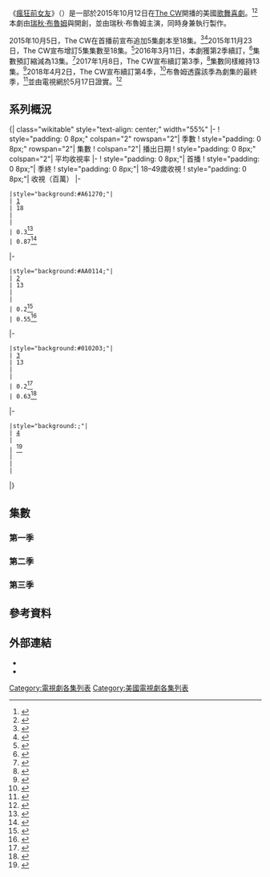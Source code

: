{{noteTA
|T=zh-hant:瘋狂前女友集數列表;zh-hans:疯狂前女友集数列表;
|1=zh:蕾貝卡;zh-tw:蕾貝卡;zh-hk:蕾貝卡;zh-hans:丽贝卡;
|2=zh:喬許;zh-tw:喬許;zh-hk:喬斯;zh-hans:乔希;
|3=zh:葛瑞格;zh-tw:葛瑞格;zh-hk:格雷格;
|4=zh:戴洛;zh-tw:戴洛;zh-hk:達利爾;zh-hans:达瑞尔;
|5=zh:娜歐蜜;zh-tw:娜歐蜜;zh-hk:娜奧美;
|6=zh:薇蘭琪雅;zh-tw:薇蘭琪雅;zh-hk:華倫西亞;zh-hans:瓦伦西亚;
|7=zh:史考特;zh-tw:史考特;zh-hk:斯葛;
|8=zh:派翠克;zh-tw:派翠克;zh-hk:帕特利克;<!--
|9=zh:;zh-tw:;zh-hk:;
|10=zh:;zh-tw:;zh-hk:;
|11=zh:;zh-tw:;zh-hk:;-->
}}
《[[瘋狂前女友|瘋狂前女友]]》（{{lang-en|''Crazy Ex-Girlfriend''}}）是一部於2015年10月12日在[[CW電視網|The CW]]開播的美國[[歌舞片|歌舞]][[喜劇|喜劇]]。<ref name="announcement">{{cite web |last=Bibel |first=Sara |title=The CW Announces Fall 2015 Premiere Dates; October Launches for All Scripted Series Including ''The Flash'' & ''Supernatural'' |url=http://tvbythenumbers.zap2it.com/2015/06/24/the-cw-announces-fall-2015-premiere-dates-october-launches-for-all-scripted-series/422230/ |website=[[TV_by_the_Numbers|TV by the Numbers]] |accessdate=2015-07-05 |date=2015-06-24 |archive-date=2016-06-13 |archive-url=https://web.archive.org/web/20160613002123/http://tvbythenumbers.zap2it.com/2015/06/24/the-cw-announces-fall-2015-premiere-dates-october-launches-for-all-scripted-series/422230/ |dead-url=yes }}</ref><ref name="CW Fall Updated Monday">{{cite web|url=http://tvbythenumbers.zap2it.com/2015/07/31/the-cw-moves-jane-the-virgin-crazy-ex-girlfriend-premieres-up-to-monday-october-12/440459/|title=The CW Moves 'Jane the Virgin' &'Crazy Ex-Girlfriend' Premieres Up to Monday October 12|last=Kondolojy|first=Amanda|work=TV by the Numbers|date=2015-07-31|accessdate=2015-07-31|archive-date=2016-06-21|archive-url=https://web.archive.org/web/20160621071907/http://tvbythenumbers.zap2it.com/2015/07/31/the-cw-moves-jane-the-virgin-crazy-ex-girlfriend-premieres-up-to-monday-october-12/440459/|dead-url=yes}}</ref>本劇由[[瑞秋·布魯姆|瑞秋·布魯姆]]與{{link-en|愛琳·布洛許·麥肯納|Aline Brosh McKenna}}開創，並由瑞秋·布魯姆主演，同時身兼執行製作。

2015年10月5日，The CW在首播前宣布追加5集劇本至18集。<ref>{{cite web|url=http://tvline.com/2015/10/05/izombie-season-2-more-episodes-ordered-crazy-ex-girlfriend/|title=The CW's iZombie, Crazy Ex-Girlfriend Get 5 Additional Script Orders Each|work=TV Line|first=Andy|last=Swift|date=2015-10-05|accessdate=2015-10-05|archive-date=2015-10-06|archive-url=https://web.archive.org/web/20151006005622/http://tvline.com/2015/10/05/izombie-season-2-more-episodes-ordered-crazy-ex-girlfriend/|dead-url=no}}</ref><ref>{{cite web|url=https://deadline.com/2015/10/crazy-ex-girlfriend-izombie-backup-script-orders-cw-1201567422/|script-title=en:CW’s ‘Crazy Ex-Girlfriend’ & ‘iZombie’ Get Backup Script Orders Ahead Of Premieres|work=Deadline|first=Nellie|last=Andreeva|date=2015-10-05|accessdate=2015-10-06|archive-date=2015-10-06|archive-url=https://web.archive.org/web/20151006011530/http://deadline.com/2015/10/crazy-ex-girlfriend-izombie-backup-script-orders-cw-1201567422/|dead-url=no}}</ref>2015年11月23日，The CW宣布增訂5集集數至18集。<ref>{{cite web|url=http://variety.com/2015/tv/news/crazy-ex-girlfriend-and-izombie-get-additional-episode-orders-1201646967/|script-title=en:‘Crazy Ex-Girlfriend’ and ‘iZombie’ Get Additional Episodes at the CW|work=[[綜藝_(雜誌)|綜藝雜誌]]|first=Wagmeister|last=Elizabeth|date=2015-11-23|accessdate=2015-11-24|archive-date=2021-02-14|archive-url=https://web.archive.org/web/20210214151024/https://variety.com/2015/tv/news/crazy-ex-girlfriend-and-izombie-get-additional-episode-orders-1201646967/|dead-url=no}}</ref>2016年3月11日，本劇獲第2季續訂，<ref name="CW Renewals">{{cite web|url=http://tvbythenumbers.zap2it.com/2016/03/11/the-flash-the-100-and-even-crazy-ex-girlfriend-renewed-all-11-cw-series-picked-up-for-2016-17/|title='The Flash', 'The 100' and even 'Crazy Ex-Girlfriend' renewed: All 11 CW series picked up for 2016-17|last=Porter|first=Rick|work=TV by the Numbers|date=2016-03-11|accessdate=2016-03-11|archive-date=2016-03-12|archive-url=https://web.archive.org/web/20160312010604/http://tvbythenumbers.zap2it.com/2016/03/11/the-flash-the-100-and-even-crazy-ex-girlfriend-renewed-all-11-cw-series-picked-up-for-2016-17/|dead-url=yes}}</ref>集數預訂縮減為13集。<ref>{{cite web|url=http://deadline.com/2016/08/the-cw-current-series-orders-the-fampire-diaries-final-season-size-pilot-pickups-tca-1201802228/|title=The CW: Guide To Sizes Of Current Series Orders, Upcoming Pilot Pickups – TCA|last=Andreeva|first=Nellie|work=Deadline.com|date=2016-06-17|accessdate=2016-06-17|archive-date=2020-11-08|archive-url=https://web.archive.org/web/20201108142243/https://deadline.com/2016/08/the-cw-current-series-orders-the-fampire-diaries-final-season-size-pilot-pickups-tca-1201802228/|dead-url=no}}</ref>2017年1月8日，The CW宣布續訂第3季，<ref name="Season 3 Renewals">{{cite web|url=http://tvbythenumbers.zap2it.com/more-tv-news/arrow-the-flash-crazy-ex-girlfriend-jane-the-virgin-more-renewed-by-the-cw/|title='Arrow', 'The Flash', 'Crazy Ex-Girlfriend', 'Jane The Virgin' & more renewed by The CW|last=Welch|first=Alex|work=TV by the Numbers|date=2017-01-08|accessdate=2017-01-08|archive-date=2017-08-06|archive-url=https://web.archive.org/web/20170806061219/http://tvbythenumbers.zap2it.com/more-tv-news/arrow-the-flash-crazy-ex-girlfriend-jane-the-virgin-more-renewed-by-the-cw/|dead-url=yes}}</ref>集數同樣維持13集。<ref>{{cite web|url=http://www.thefutoncritic.com/news/2017/08/31/development-update-thursday-august-31-533115/12256/|title=Development Update: Thursday, August 31|publisher=[[富頓評論家|富頓評論家]]|date=2017-08-31|accessdate=2017-09-21}}</ref>2018年4月2日，The CW宣布續訂第4季，<ref name="Season 4 Renewals">{{cite web|url=http://deadline.com/2018/04/the-cw-renewal-10-series-riverdale-all-5-dc-shows-supernatural-dynasty-jane-the-virgin-crazy-ex-girlfriend-1202356900/|title=The CW Renews 10 Series: ‘Riverdale’, All 5 DC Shows, ‘Supernatural’, ‘Dynasty’, ‘Jane the Virgin’ & ‘Crazy Ex-Girlfriend’|last=Andreeva|first=Nellie|work=Deadline.com|date=2018-04-02|accessdate=2018-04-02|archive-date=2018-04-02|archive-url=https://web.archive.org/web/20180402221159/http://deadline.com/2018/04/the-cw-renewal-10-series-riverdale-all-5-dc-shows-supernatural-dynasty-jane-the-virgin-crazy-ex-girlfriend-1202356900/|dead-url=no}}</ref>布魯姆透露該季為劇集的最終季，<ref>{{cite web|url=http://tvline.com/2018/04/02/crazy-ex-girlfriend-ending-season-4-renewed-the-cw-rachel-bloom/|title=''Crazy Ex-Girlfriend'' Set to End After Season 4, Star Rachel Bloom Says|publisher=TVLine|author=Dave Nemetz|date=2018-04-02|accessdate=2018-04-02|archive-date=2018-04-02|archive-url=https://web.archive.org/web/20180402193206/http://tvline.com/2018/04/02/crazy-ex-girlfriend-ending-season-4-renewed-the-cw-rachel-bloom/|dead-url=no}}</ref>並由電視網於5月17日證實。<ref name="CEG IZ JTV">{{cite web|url=http://deadline.com/2018/05/jane-the-virgin-crazy-ex-girlfriend-i-zombie-end-upcoming-seasons-canceled-the-cw-1202392949/|title=‘Jane The Virgin, ‘Crazy Ex-Girlfriend’, ‘iZombie’ To End After Upcoming Seasons|author=Nellie Andreeva|author2=Denise Petski|work=Deadline.com|date=2018-05-17|accessdate=2018-05-17|archive-date=2020-11-09|archive-url=https://web.archive.org/web/20201109034006/https://deadline.com/2018/05/jane-the-virgin-crazy-ex-girlfriend-i-zombie-end-upcoming-seasons-canceled-the-cw-1202392949/|dead-url=no}}</ref>

== 系列概況 ==
<onlyinclude>{| class="wikitable" style="text-align: center;" width="55%"
|-
! style="padding: 0 8px;" colspan="2" rowspan="2"| 季數
! style="padding: 0 8px;" rowspan="2"| 集數
! colspan="2"| 播出日期
! style="padding: 0 8px;" colspan="2"| 平均收視率
|-
! style="padding: 0 8px;"| 首播
! style="padding: 0 8px;"| 季終
! style="padding: 0 8px;"| 18–49歲收視
! style="padding: 0 8px;"| 收視（百萬）
|-
 |style="background:#A61270;"|
 | [[瘋狂前女友集數列表#第一季|1]]
 | 18
 | {{Start date|2015|10|12}}
 | {{End date|2016|4|18}}
 | 0.3<ref>{{cite web|url=http://tvbythenumbers.zap2it.com/2016/05/27/final-adults-18-49-same-day-ratings-for-2015-16-nfl-and-empire-on-top/|script-title=en:Final adults 18-49 same-day ratings for 2015-16: NFL and ‘Empire’ on top|work=TV by the Numbers|last=Porter|first=Rick|date=2016-05-27|accessdate=2016-05-27|archive-date=2016-05-30|archive-url=https://web.archive.org/web/20160530180431/http://tvbythenumbers.zap2it.com/2016/05/27/final-adults-18-49-same-day-ratings-for-2015-16-nfl-and-empire-on-top/|dead-url=yes}}</ref>
 | 0.87<ref>{{cite web|url=http://tvbythenumbers.zap2it.com/2016/05/27/final-same-day-viewer-averages-for-2015-16-football-ncis-lead-charts/|script-title=en:Final same-day viewer averages for 2015-16: Football, ‘NCIS’ lead charts|work=TV by the Numbers|last=Porter|first=Rick|date=2016-05-27|accessdate=2016-05-27|archive-date=2016-05-31|archive-url=https://web.archive.org/web/20160531151643/http://tvbythenumbers.zap2it.com/2016/05/27/final-same-day-viewer-averages-for-2015-16-football-ncis-lead-charts/|dead-url=yes}}</ref>
|-
 |style="background:#AA0114;"|
 | [[瘋狂前女友集數列表#第二季|2]]
 | 13
 | {{Start date|2016|10|21}}
 | {{End date|2017|2|3}}
 | 0.2<ref>{{cite web|url=http://tvbythenumbers.zap2it.com/more-tv-news/final-same-day-adults-18-49-ratings-for-2016-17-nfl-and-big-bang-theory-lead-a-down-year/|script-title=en:Final same-day adults 18-49 ratings for 2016-17: NFL and ‘Big Bang Theory’ lead a down year|work=TV by the Numbers|last=Porter|first=Rick|date=2017-05-26|accessdate=2017-05-26|archive-date=2017-05-26|archive-url=https://web.archive.org/web/20170526222957/http://tvbythenumbers.zap2it.com/more-tv-news/final-same-day-adults-18-49-ratings-for-2016-17-nfl-and-big-bang-theory-lead-a-down-year/|dead-url=yes}}</ref>
 | 0.55<ref>{{cite web|url=http://tvbythenumbers.zap2it.com/more-tv-news/final-same-day-viewer-averages-for-2016-17-sunday-night-football-leads-for-6th-straight-year/|script-title=en:Final same-day viewer averages for 2016-17: ‘Sunday Night Football’ leads for 6th straight year|work=TV by the Numbers|last=Porter|first=Rick|date=2017-05-26|accessdate=2017-05-26|archive-date=2017-06-06|archive-url=https://web.archive.org/web/20170606043017/http://tvbythenumbers.zap2it.com/more-tv-news/final-same-day-viewer-averages-for-2016-17-sunday-night-football-leads-for-6th-straight-year/|dead-url=yes}}</ref>
|-
 |style="background:#010203;"|
 | [[瘋狂前女友集數列表#第三季|3]]
 | 13
 | {{Start date|2017|10|13}}
 | {{End date|2018|2|16}}
 | 0.2<ref>{{cite web|url=http://tvbythenumbers.zap2it.com/more-tv-news/final-same-day-adults-18-49-ratings-for-2017-18-this-is-us-a-few-others-up-most-shows-down/|title=Final same-day adults 18-49 ratings for 2017-18: ‘This Is Us,’ a few others up, most shows down|work=TV by the Numbers|last=Porter|first=Rick|date=2017-05-29|accessdate=2017-05-29|archive-date=2018-05-30|archive-url=https://web.archive.org/web/20180530022027/http://tvbythenumbers.zap2it.com/more-tv-news/final-same-day-adults-18-49-ratings-for-2017-18-this-is-us-a-few-others-up-most-shows-down/|dead-url=yes}}</ref>
 | 0.63<ref>{{cite web|url=http://tvbythenumbers.zap2it.com/more-tv-news/final-same-day-total-viewer-averages-for-2017-18-sunday-night-football-no-1-for-7th-straight-year/|title=Final same-day total viewer averages for 2017-18: ‘Sunday Night Football’ No. 1 for 7th straight year|work=TV by the Numbers|last=Porter|first=Rick|date=2017-05-26|accessdate=2017-05-26|archive-date=2018-06-02|archive-url=https://web.archive.org/web/20180602083731/http://tvbythenumbers.zap2it.com/more-tv-news/final-same-day-total-viewer-averages-for-2017-18-sunday-night-football-no-1-for-7th-straight-year/|dead-url=yes}}</ref>
|-
 |style="background:;"|
 | [[瘋狂前女友集數列表#第四季|4]]
 | {{N/A|TBA}}
 | {{Start date|2018|10|}}<ref name="CW 2018-19">{{cite web|url=http://deadline.com/2018/05/the-cw-fall-2018-19-schedule-upfronts-new-shows-charmed-supergirl-the-flash-dynasty-1202392851/|title=The CW Fall 2018-19 Schedule: ‘Supergirl’ Moves To Sunday, Paired With ‘Charmed’; ‘Arrow’ To ‘Monday; ‘Jane’ To Midseason|author=Nellie Andreeva|author2=Denise Petski|work=Deadline.com|date=2018-05-17|accessdate=2018-05-17|archive-date=2018-05-17|archive-url=https://web.archive.org/web/20180517223236/http://deadline.com/2018/05/the-cw-fall-2018-19-schedule-upfronts-new-shows-charmed-supergirl-the-flash-dynasty-1202392851/|dead-url=no}}</ref>
 | {{N/A|TBA}}<!--{{End date|||}}-->
 | {{N/A|TBA}}
 | {{N/A|TBA}}
|}</onlyinclude>

== 集數 ==
=== 第一季 ===
{{Episode table |background=#A61270 |overall=5 |season=4 |title =20 |director=10 |writer=13 |airdate=9 |aux5=7 |aux5T=收視／份額<br/>{{small|（18-49歲）}} |viewers=6 |country=美國 |episodes= 
{{Episode list/sublist|
 |EpisodeNumber   = 1
 |EpisodeNumber2  = 1
 |Title           = 喬許剛好住這裡！
 |AltTitle        = Josh Just Happens to Live Here!
 |DirectedBy      = [[馬克·韋布|馬克·韋布]]
 |WrittenBy       = [[瑞秋·布魯姆|瑞秋·布魯姆]]<br/>{{link-en|愛琳·布洛許·麥肯納|Aline Brosh McKenna}}
 |OriginalAirDate = {{Start date|2015|10|12}}
 |Viewers         = 0.3/1
 |Aux4            = 0.90<ref name="1.01">{{cite web|url=http://tvbythenumbers.zap2it.com/2015/10/13/monday-final-ratings-oct-12-15/478481/|title=Monday final ratings: 'The Voice' and 'Big Bang Theory' adjusted up, 'Castle', 'Life in Pieces' and 'Scorpion' Adjusted Down|last=Porter|first=Rick|work=TV by the Numbers|date=2015-10-13|accessdate=2015-10-13|archive-date=2015-10-15|archive-url=https://web.archive.org/web/20151015130158/http://tvbythenumbers.zap2it.com/2015/10/13/monday-final-ratings-oct-12-15/478481/|dead-url=yes}}</ref>
 |ShortSummary    = 蕾貝卡的上司要讓蕾貝卡成為合夥人，但蕾貝卡意識到自己並不快樂。然而就在這時，蕾貝卡偶遇在十年前參加夏令營時交往的前男友喬許，在談天過後，蕾貝卡靈機一動，決定搬到喬許的家鄉[[西柯汶納|西科維納]]，並展開全新人生。蕾貝卡來到人生地不熟的西科維納，並認識了喬許的好友葛瑞格，而葛瑞格對蕾貝卡一見鍾情，但他卻發現蕾貝卡似乎對喬許有所留戀。寶拉對能力不凡的蕾貝卡前來西科維納的真正目的感到好奇，也備感威脅，進而跟蹤蕾貝卡而得知蕾貝卡為愛走天涯的事實。
 |LineColor       = A61270
}}
{{Episode list/sublist|
 |EpisodeNumber   = 2
 |EpisodeNumber2  = 2
 |Title           = 喬許的女友酷呆了！
 |AltTitle        = Josh's Girlfriend is Really Cool!
 |DirectedBy      = {{link-en|唐·史嘉第諾|Don Scardino}}
 |WrittenBy       = 瑞秋·布魯姆<br/>愛琳·布洛許·麥肯納
 |OriginalAirDate = {{Start date|2015|10|19}}
 |Viewers         = 0.3/1
 |Aux4            = 0.79<ref name="1.02">{{cite web|title=Monday final ratings: 'Crazy Ex-Girlfriend' and 'Jane the Virgin' adjusted down, 'Big Bang' adjusted up|url=http://tvbythenumbers.zap2it.com/2015/10/20/monday-final-ratings-oct-19-2015/479671/|last=Porter|first=Rick|accessdate=2015-10-20|work=TV by the Numbers|date=2015-10-20|archive-date=2015-10-22|archive-url=https://web.archive.org/web/20151022144341/http://tvbythenumbers.zap2it.com/2015/10/20/monday-final-ratings-oct-19-2015/479671/|dead-url=yes}}</ref>
 |ShortSummary    = 蕾貝卡認識了喬許的女友薇蘭琪雅，並決定到薇蘭琪雅的瑜珈教室上課，好與薇蘭琪雅親近。蕾貝卡與薇蘭琪雅意外成為好友，然而寶拉卻覺得自己被蕾貝卡忽視。就在蕾貝卡、喬許、葛瑞格與薇蘭琪雅一同狂歡時，蕾貝卡說溜了與喬許過去的關係，這讓薇蘭琪雅非常生氣，並和蕾貝卡絕交，同時，葛瑞格也受夠了蕾貝卡過度關心喬許一事。
 |LineColor       = A61270
}}
{{Episode list/sublist|
 |EpisodeNumber   = 3
 |EpisodeNumber2  = 3
 |Title           = 希望喬許能來我的派對！
 |AltTitle        = I Hope Josh Comes to My Party!
 |DirectedBy      = {{link-en|坦拉·黛維絲|Tamra Davis}}
 |WrittenBy       = 瑞秋·布魯姆<br/>愛琳·布洛許·麥肯納
 |OriginalAirDate = {{Start date|2015|10|26}}
 |Viewers         = 0.2/1
 |Aux4            = 0.67<ref name="1.03">{{cite web|title=Monday final ratings: 'Supergirl' and 'Blindspot' adjust down, 'Big Bang Theory' adjusts up|url=http://tvbythenumbers.zap2it.com/2015/10/27/monday-final-ratings-oct-26-2015/480757/|last=Porter|first=Rick|accessdate=2015-10-27|work=TV by the Numbers|date=2015-10-29|archive-date=2015-10-29|archive-url=https://web.archive.org/web/20151029150854/http://tvbythenumbers.zap2it.com/2015/10/27/monday-final-ratings-oct-26-2015/480757/|dead-url=yes}}</ref>
 |ShortSummary    = 蕾貝卡在西科維納沒有朋友，加上自幼對派對產生極大的恐懼，但為了更親近喬許，她還是硬著頭皮舉辦了一場入伙派對。寶拉最後說服了她，結果這場派對與她們所預期的完全不同。
 |LineColor       = A61270
}}
{{Episode list/sublist|
 |EpisodeNumber   = 4
 |EpisodeNumber2  = 4
 |Title           = 與喬許的朋友約會！
 |AltTitle        = I'm Going on a Date with Josh's Friend!
 |DirectedBy      = 史都華·麥當勞
 |WrittenBy       = 艾琳·厄林克
 |OriginalAirDate = {{Start date|2015|11|2}}
 |Viewers         = 0.3/1
 |Aux4            = 0.95<ref name="1.04">{{cite web|title=Monday final ratings: 'The Voice' and 'NCIS: LA' adjust up, 'Supergirl' holds|url=http://tvbythenumbers.zap2it.com/2015/11/03/monday-final-ratings-nov-2-2015/481845/|last=Porter|first=Rick|accessdate=2015-11-03|work=TV by the Numbers|date=2015-11-03|archive-date=2015-11-04|archive-url=https://archive.today/20151104165611/http://tvbythenumbers.zap2it.com/2015/11/03/monday-final-ratings-nov-2-2015/481845/|dead-url=yes}}</ref>
 |ShortSummary    = 蕾貝卡一直心繫喬許，同時，葛瑞格鼓起勇氣約了蕾貝卡。在與葛瑞格約會時，蕾貝卡試圖拿出最好的一面來，然而蕾貝卡竟突然拋下葛瑞格與其他男人發生關係，這使葛瑞格終於爆發。
 |LineColor       = A61270
}}
{{Episode list/sublist|
 |EpisodeNumber   = 5
 |EpisodeNumber2  = 5
 |Title           = 喬許和我都是好人！
 |AltTitle        = Josh and I Are Good People!
 |DirectedBy      = {{link-en|艾力克斯·哈德卡索|Alex Hardcastle}}
 |WrittenBy       = {{link-en|邁克爾·希區考克|Michael Hitchcock}}
 |OriginalAirDate = {{Start date|2015|11|9}}
 |Viewers         = 0.3/1
 |Aux4            = 0.95<ref name="1.05">{{cite web|script-title=en:Monday final ratings: ‘NCIS: LA’ adjusts up, everything else holds|url=http://tvbythenumbers.zap2it.com/2015/11/10/monday-final-ratings-nov-9-2015/|last=Porter|first=Rick|accessdate=2015-11-10|work=TV by the Numbers|date=2015-11-10|archive-date=2015-11-12|archive-url=https://web.archive.org/web/20151112172932/http://tvbythenumbers.zap2it.com/2015/11/10/monday-final-ratings-nov-9-2015/|dead-url=yes}}</ref>
 |ShortSummary    = 經過上次失敗的約會，葛瑞格變得極度厭惡蕾貝卡，為了消除兩人之間的誤會，蕾貝卡試圖利用戴洛的家庭問題來證明自己是個好人。
 |LineColor       = A61270
}}
{{Episode list/sublist|
 |EpisodeNumber   = 6
 |EpisodeNumber2  = 6
 |Title           = 與喬許過第一個感恩節！
 |AltTitle        = My First Thanksgiving with Josh!
 |DirectedBy      = [[喬安娜·克恩斯|喬安娜·克恩斯]]
 |WrittenBy       = {{link-en|瑞奈·古布|Rene Gube}}
 |OriginalAirDate = {{Start date|2015|11|16}}
 |Viewers         = 0.3/1
 |Aux4            = 0.89<ref name="1.06">{{cite web|url=http://tvbythenumbers.zap2it.com/2015/11/17/monday-final-ratings-nov-16-2015/|script-title=en:Monday final ratings: ‘Jane the Virgin’ adjusts down but still hits season high, ‘Scorpion’ adjusts up|last=Porter|first=Rick|work=TV by the Numbers|date=2015-11-17|accessdate=2015-11-17|archive-date=2015-11-18|archive-url=https://web.archive.org/web/20151118154015/http://tvbythenumbers.zap2it.com/2015/11/17/monday-final-ratings-nov-16-2015/|dead-url=yes}}</ref>
 |ShortSummary    = 寶拉促成蕾貝卡到喬許家過感恩節，而喬許的爸媽似乎喜歡蕾貝卡更勝薇蘭琪雅，故此次的感恩節瞬間成為蕾貝卡與薇蘭琪雅暗中較勁的擂台。
 |LineColor       = A61270
}}
{{Episode list/sublist|
 |EpisodeNumber   = 7
 |EpisodeNumber2  = 7
 |Title           = 好開心喬許好快樂！
 |AltTitle        = I'm So Happy that Josh is So Happy!
 |DirectedBy      = {{link-en|勞倫斯·翠爾林|Lawrence Trilling|賴瑞·翠爾林}}
 |WrittenBy       = 索諾·帕泰爾
 |OriginalAirDate = {{Start date|2015|11|23}}
 |Viewers         = 0.3/1
 |Aux4            = 0.88<ref name="1.07">{{cite web|url=http://tvbythenumbers.zap2it.com/2015/11/24/monday-final-ratings-nov-23-2015/|script-title=en:Monday final ratings: ‘The Voice’ adjusts up, ‘Castle’ adjusts down to season average|last=Porter|first=Rick|work=TV by the Numbers|date=2015-11-24|accessdate=2015-11-24|archive-date=2015-11-25|archive-url=https://web.archive.org/web/20151125065904/http://tvbythenumbers.zap2it.com/2015/11/24/monday-final-ratings-nov-23-2015/|dead-url=yes}}</ref><!--L+7 http://tvbythenumbers.zap2it.com/dvr-ratings/broadcast-live-7-ratings-week-10-nov-23-29-2015/-->
 |ShortSummary    = 喬許與薇蘭琪雅遷新居，而喬許嘗試給予薇蘭琪雅驚喜。看著喬許與薇蘭琪雅幸福畫面的蕾貝卡感到難受，故蕾貝卡嘗試求醫以解決內心的煩惱。面對如同一攤死水的婚姻，寶拉與重要客戶凱爾文來電，更打算發展出婚外情。
 |LineColor       = A61270
}}
{{Episode list/sublist|
 |EpisodeNumber   = 8
 |EpisodeNumber2  = 8
 |Title           = 媽媽們與喬許的甜蜜舞步！
 |AltTitle        = My Mom, Greg's Mom and Josh's Sweet Dance Moves!
 |DirectedBy      = {{link-en|史蒂芬·土田|Steven Tsuchida}}
 |WrittenBy       = {{link-en|瑞秋·史派克特|Rachel Specter}}<br/>奧黛莉·旺許荷普
 |OriginalAirDate = {{Start date|2015|11|30}}
 |Viewers         = 0.3/1
 |Aux4            = 1.00<ref name="1.08">{{cite web|url=http://tvbythenumbers.zap2it.com/2015/12/02/monday-final-ratings-nov-30-2015/|script-title=en:Monday final ratings: ‘Superstore’ adjusts down but still solid, ‘Crazy Ex-Girlfriend’ adjusts down|last=Porter|first=Rick|work=TV by the Numbers|date=2015-12-02|accessdate=2015-12-02|archive-date=2015-12-05|archive-url=https://web.archive.org/web/20151205142856/http://tvbythenumbers.zap2it.com/2015/12/02/monday-final-ratings-nov-30-2015/|dead-url=yes}}</ref>
 |ShortSummary    = 蕾貝卡的母親來到西科維納，然而蕾貝卡母親尖酸刻薄的個性以及煩人的控制慾讓蕾貝卡無法喘息。葛瑞格帶著海瑟來到改嫁的母親家共餐，但葛瑞格仍對母親充滿怨懟與不諒解。蕾貝卡母親在廣場看見參加舞蹈大賽的喬許，進而猜測到蕾貝卡來到西科維納的真正原因。
 |LineColor       = A61270
}}
{{Episode list/sublist|
 |EpisodeNumber   = 9
 |EpisodeNumber2  = 9
 |Title           = 與喬許和他的朋友去海邊！
 |AltTitle        = I'm Going to the Beach with Josh and His Friends!
 |DirectedBy      = [[肯尼·奧特加|肯尼·奧特加]]
 |WrittenBy       = 丹·葛瑞格<br/>道格·芒德
 |OriginalAirDate = {{Start date|2016|1|25}}
 |Viewers         = 0.3/1
 |Aux4            = 0.88<ref name="1.09">{{cite web|url=http://tvbythenumbers.zap2it.com/2016/01/26/monday-final-ratings-scorpion-and-superstore-adjust-up/|script-title=en:Monday final ratings: ‘Scorpion’ and ‘Superstore’ adjust up|last=Porter|first=Rick|work=TV by the Numbers|date=2016-01-26|accessdate=2016-01-26|archive-date=2016-01-28|archive-url=https://web.archive.org/web/20160128233720/http://tvbythenumbers.zap2it.com/2016/01/26/monday-final-ratings-scorpion-and-superstore-adjust-up/|dead-url=yes}}</ref>
 |ShortSummary    = 蕾貝卡自認沒有朋友而感到孤單，故嘗試融入喬許好友幫。薇蘭琪雅不懷好意的邀請蕾貝卡與他們一同至海邊玩，企圖讓大家知道蕾貝卡瘋狂的跟蹤者。在前往海邊的路途中，蕾貝卡還是感到孤獨，更得知葛瑞格與海瑟發展出了關係，與此同時薇蘭琪雅刻意和喬許親暱，好讓蕾貝卡嫉妒。喬許與葛瑞格的友情出現裂痕，而寶拉對於蕾貝卡矢口否認喜歡喬許一事感到煩躁。當蕾貝卡前來西科維納的謊言被刺破後，蕾貝卡不得不說出一半的真相，而喬許竟可以理解蕾貝卡，這讓蕾貝卡終於肯定自己愛著喬許的事實。
 |LineColor       = A61270
}}
{{Episode list/sublist|
 |EpisodeNumber   = 10
 |EpisodeNumber2  = 10
 |Title           = 與喬許相聚夏令營！
 |AltTitle        = I'm Back at Camp with Josh!
 |DirectedBy      = {{link-en|麥可·舒茲|Michael Schultz}}
 |WrittenBy       = 傑克·道珍
 |OriginalAirDate = {{Start date|2016|2|1}}
 |Viewers         = 0.4/1
 |Aux4            = 0.97<ref name="1.10">{{cite web|url=http://tvbythenumbers.zap2it.com/2016/02/02/monday-final-ratings-x-files-lucifer-and-the-bachelor-adjust-up/|script-title=en:Monday final ratings: ‘X-Files,’ ‘Lucifer’ and ‘The Bachelor’ adjust up|last=Porter|first=Rick|work=TV by the Numbers|date=2016-02-02|accessdate=2016-02-02|archive-date=2016-02-03|archive-url=https://web.archive.org/web/20160203092603/http://tvbythenumbers.zap2it.com/2016/02/02/monday-final-ratings-x-files-lucifer-and-the-bachelor-adjust-up/|dead-url=yes}}</ref>
 |ShortSummary    = 蕾貝卡得知喬許要擔任夏令營志工，故嘗試加入夏令營以接近喬許。蕾貝卡被夏令營的女孩們排擠，而蕾貝卡想將十年前寫給喬許的信念給喬許聽，卻因喬許的玩笑而深感受傷。喬許讀了蕾貝卡的信後，意識到只有蕾貝卡是真正支持自己的一人，這使喬許很感動，也決定不讓薇蘭琪雅左右自己。
 |LineColor       = A61270
}}
{{Episode list/sublist|
 |EpisodeNumber   = 11
 |EpisodeNumber2  = 11
 |Title           = 不是要給喬許的簡訊！
 |AltTitle        = That Text Was Not Meant for Josh!
 |DirectedBy      = {{link-en|黛西·范·謝勒·梅爾|Daisy von Scherler Mayer|黛西·梅爾}}
 |WrittenBy       = 伊莉莎白·基爾南·艾弗瑞克
 |OriginalAirDate = {{Start date|2016|2|8}}
 |Viewers         = 0.4/1
 |Aux4            = 1.02<ref name="1.11">{{cite web|url=http://tvbythenumbers.zap2it.com/2016/02/09/monday-final-ratings-feb-8-2016/|script-title=en:Monday final ratings: ‘The Bachelor’ and ‘Scorpion’ adjust up|last=Porter|first=Rick|work=TV by the Numbers|date=2016-02-09|accessdate=2016-02-09|archive-date=2016-02-11|archive-url=https://web.archive.org/web/20160211091234/http://tvbythenumbers.zap2it.com/2016/02/09/monday-final-ratings-feb-8-2016/|dead-url=yes}}</ref>
 |ShortSummary    = 蕾貝卡不小心將要傳給寶拉的簡訊傳給喬許，這使蕾貝卡陷入恐慌，於是緊急前往喬許家欲刪掉喬許手機裡的簡訊。蕾貝卡成功潛入喬許家並刪除簡訊，結果卻撞見喬許，情急之下蕾貝卡不得不又開始編織謊言。寶拉與史考特試圖挽救他們如一灘死水般的婚姻，然而蕾貝卡的故事竟成為他們婚姻的救命繩。喬許試圖保護謊稱家中玻璃被砸破的蕾貝卡，然而當謊言面臨破裂之時，喬許對蕾貝卡開始感到不信任。葛瑞格發現心情低落的蕾貝卡，欲安慰蕾貝卡時，卻發現原來自己又再次成為喬許的替代品，也對自己仍喜歡著蕾貝卡一事感到氣憤。
 |LineColor       = A61270
}}
{{Episode list/sublist|
 |EpisodeNumber   = 12
 |EpisodeNumber2  = 12
 |Title           = 為喬許打的官司！
 |AltTitle        = Josh and I Work on a Case!
 |DirectedBy      = 史蒂芬·土田
 |WrittenBy       = 瑞秋·布魯姆<br/>愛琳·布洛許·麥肯納
 |OriginalAirDate = {{Start date|2016|2|22}}
 |Viewers         = 0.3/1
 |Aux4            = 0.92<ref name="1.12">{{cite web|url=http://tvbythenumbers.zap2it.com/2016/02/23/monday-final-ratings-feb-22-2016/|script-title=en:Monday final ratings: ‘Bachelor’ adjusts up, ‘Crazy Ex-Girlfriend’ adjusts down|last=Porter|first=Rick|work=TV by the Numbers|date=2016-02-23|accessdate=2016-02-23|archive-date=2016-02-25|archive-url=https://web.archive.org/web/20160225054344/http://tvbythenumbers.zap2it.com/2016/02/23/monday-final-ratings-feb-22-2016/|dead-url=yes}}</ref>
 |ShortSummary    = 蕾貝卡一心想和喬許恢復以往的關係，故寶拉策畫了一個完美的計畫好讓蕾貝卡與喬許可以共餐。就在計畫進行順利之時，喬許的好友群現身，破壞了兩人的晚餐，這讓蕾貝卡很失落，更無意間聽見是喬許叫白人喬許等人來的，並發現喬許對自己開始有戒心。蕾貝卡想要與喬許有更多的相處時間，因此靈機一動想起喬許表示家裡沒熱水一事，故決定替喬許調查此事。戴洛一直在意之前白人喬許親了自己一事，加上得知白人喬許是同性戀，因此開始與白人喬許保持距離。葛瑞格希望喬許可以堤防蕾貝卡，因此私下與薇蘭琪雅合作，決定戳破蕾貝卡的謊言。蕾貝卡發現政府與財團在運輸水上有所勾結，因此決定深入調查，同時，戴洛終於意識到自己是個雙性戀者，於是向白人喬許坦白並吻了白人喬許。當蕾貝卡打算將運輸水的事告訴喬許時，卻發現葛瑞格和薇蘭琪雅請來了寶拉替她找的假男友川特。
 |LineColor       = A61270
}}
{{Episode list/sublist|
 |EpisodeNumber   = 13
 |EpisodeNumber2  = 13
 |Title           = 喬許與我去洛杉磯！
 |AltTitle        = Josh and I Go to Los Angeles!
 |DirectedBy      = {{link-en|麥可·派崔克·簡|Michael Patrick Jann}}
 |WrittenBy       = 愛琳·布洛許·麥肯納
 |OriginalAirDate = {{Start date|2016|2|29}}
 |Viewers         = 0.3/1
 |Aux4            = 0.86<ref name="1.13">{{cite web|url=http://tvbythenumbers.zap2it.com/2016/03/01/monday-final-ratings-feb-29-2016/|script-title=en:Monday final ratings: ‘Blindspot,’ ‘Gotham’ and all others hold|last=Porter|first=Rick|work=TV by the Numbers|date=2016-03-01|accessdate=2016-03-01|archive-date=2016-03-02|archive-url=https://web.archive.org/web/20160302100629/http://tvbythenumbers.zap2it.com/2016/03/01/monday-final-ratings-feb-29-2016/|dead-url=yes}}</ref>
 |ShortSummary    = 川特幫忙蕾貝卡掩蓋假男友事件，結果川特早在大學時期便暗戀蕾貝卡，也因此纏上了她。蕾貝卡的宿敵奧德拉·雷芬成為水務局的律師，並將和蕾貝卡展開一場法庭攻防戰。戴洛並不想讓大家知道自己的性向，但白人喬許不想維持地下關係，這讓戴洛有所省思。葛瑞格一直逃避自己仍愛著蕾貝卡的事實，直到海瑟意識到這件事後，海瑟要葛瑞格正視自己內心的感覺，並要他追回蕾貝卡。蕾貝卡和居民處於頹勢，此時，川特拿來他駭進水務局信箱的資料來給蕾貝卡，這讓蕾貝卡有機會打敗水務局。在蕾貝卡思考許久後，她意識到用這種方式打贏官司並不是她想要的，因此她試圖打動法官，但仍然無法成功打贏官司，不過最後她將資料交給了記者。雖然蕾貝卡並未勝訴，但居民們都很感謝蕾貝卡的舉動，同時蕾貝卡從奧德拉身上看到了自己過去在紐約時，那個說服自己過得快樂的身影，這讓她有所體悟。喬許和蕾貝卡坦誠了對彼此的感覺，並吻了對方，這一幕剛好被趕來追回蕾貝卡的葛瑞格撞見，而後便失落的離去。最後，戴洛決定出櫃，並大方地和白人喬許走到一起。
 |LineColor       = A61270
}}
{{Episode list/sublist|
 |EpisodeNumber   = 14
 |EpisodeNumber2  = 14
 |Title           = 喬許要去夏威夷！
 |AltTitle        = Josh Is Going to Hawaii!
 |DirectedBy      = 艾琳·厄林克
 |WrittenBy       = 索諾·帕泰爾
 |OriginalAirDate = {{Start date|2016|3|7}}
 |Viewers         = 0.3/1
 |Aux4            = 0.81<ref name="1.14">{{cite web|url=http://tvbythenumbers.zap2it.com/2016/03/08/monday-final-ratings-march-7-2016/|script-title=en:Monday final ratings: ‘Jane the Virgin’ adjusts up, ‘Blindspot’ adjusts down|last=Porter|first=Rick|work=TV by the Numbers|date=2016-03-08|accessdate=2016-03-08|archive-date=2016-03-09|archive-url=https://web.archive.org/web/20160309093834/http://tvbythenumbers.zap2it.com/2016/03/08/monday-final-ratings-march-7-2016/|dead-url=yes}}</ref>
 |ShortSummary    = 喬許對和蕾貝卡接吻一事感到罪惡，並向蕾貝卡坦承自己對蕾貝卡確實有不一樣的情感，但他受不了良心的譴責。喬許決定向薇蘭琪雅坦白並做好了分手的心理準備，而蕾貝卡認為這是她和喬許修成正果的好機會，並決定跟著喬許到夏威夷，結果這時蕾貝卡才發現自己已經破產了。戴洛很認真看待感情，但白人喬許還想遊蕩情海，因此要戴洛多出去交友，但在最後他們將發現彼此才是最適合的人選。蕾貝卡因水務局事件成為英雄人物，故邦奇太太將家傳戒指交給了蕾貝卡，而蕾貝卡為籌金錢而暫時當掉戒指。蕾貝卡意外聽見薇蘭琪雅誤會喬許想要跟她求婚而向母親報喜，這讓蕾貝卡開始省思整件事。寶拉勸阻蕾貝卡阻止喬許向薇蘭琪雅說出真相，當蕾貝卡來到喬許家時，卻發現為時已晚。薇蘭琪雅對喬許和蕾貝卡接吻一事感到痛心，但最終她選擇原諒喬許，這讓喬許瞬間對薇蘭琪雅的大愛大為感動，並打算和薇蘭琪雅繼續走下去，但不過多久，喬許又因為薇蘭琪雅的個性開始些許動搖，而蕾貝卡聽見喬許說出並不愛自己一事感到心碎，並意識到自己才是個惡角。海瑟表面對分手一事感到不在意，但她內心卻仍對木訥的葛瑞格感到生氣，而葛瑞格也意識到自己一直搞砸戀情。在蕾貝卡獲頒市鎮之金鑰時，她感覺到自己不配當個好人，在飛機旅程中，蕾貝卡意外和亞可托邦醫師臨坐。
 |LineColor       = A61270
}}
{{Episode list/sublist|
 |EpisodeNumber   = 15
 |EpisodeNumber2  = 15
 |Title           = 喬許不知道我的去向！
 |AltTitle        = Josh Has No Idea Where I Am!
 |DirectedBy      = 史蒂芬·土田
 |WrittenBy       = 瑞秋·布魯姆<br/>愛琳·布洛許·麥肯納
 |OriginalAirDate = {{Start date|2016|3|21}}
 |Viewers         = 0.2/1
 |Aux4            = 0.71<ref name="1.15">{{cite web|url=http://tvbythenumbers.zap2it.com/2016/03/22/monday-final-ratings-march-21-2016/|script-title=en:Monday final ratings: ‘The Voice’ adjusts up, ‘Blindspot’ adjusts down|last=Porter|first=Rick|work=TV by the Numbers|date=2016-03-22|accessdate=2016-03-22|archive-date=2016-03-26|archive-url=https://web.archive.org/web/20160326083725/http://tvbythenumbers.zap2it.com/2016/03/22/monday-final-ratings-march-21-2016/|dead-url=yes}}</ref>
 |ShortSummary    = 蕾貝卡在飛機上睡著並夢見亞可托邦醫師的夢靈，而蕾貝卡一直覺得自己不被人所愛，更決定回到紐約，因此亞可托邦醫師帶著蕾貝卡回顧了她的過去。喬許一直連絡不上蕾貝卡，因此來到蕾貝卡家，卻遇見待在蕾貝卡家的寶拉，這讓以為蕾貝卡正前往夏威夷的寶拉不知所措。蕾貝卡一直誤會是母親阻止自己與父親相處，但事實不然。寶拉查了蕾貝卡的電腦，得知蕾貝卡打算搬回紐約，這使她與喬許、戴洛及葛瑞格非常失落。蕾貝卡在大學時期因與學長鬧分手而放棄了自己想主修戲劇的決定，這讓蕾貝卡終於看清她所忽視的一切，那就是母親的愛與自己的夢想。蕾貝卡得知寶拉、喬許與戴洛都非常擔心自己，甚至連表面看似毫不在乎她、冷酷的葛瑞格都暗中替她操心，這讓蕾貝卡有所體悟。蕾貝卡回到家，並表示自己將會留下，此時喬許發現蕾貝卡似乎愛著自己而追問了蕾貝卡。
 |LineColor       = A61270
}}
{{Episode list/sublist|
 |EpisodeNumber   = 16
 |EpisodeNumber2  = 16
 |Title           = 喬許的妹妹要結婚了！
 |AltTitle        = Josh's Sister is Getting Married!
 |DirectedBy      = 艾力克斯·哈德卡索
 |WrittenBy       = 瑞秋·史派克特<br/>奧黛莉·旺許荷普
 |OriginalAirDate = {{Start date|2016|3|28}}
 |Viewers         = 0.3/1
 |Aux4            = 0.86<ref name="1.16">{{cite web|url=http://tvbythenumbers.zap2it.com/2016/03/29/monday-final-ratings-march-28-2016/|script-title=en:Monday final ratings: ‘Supergirl,’ ‘Blindspot’ and everything else hold|last=Porter|first=Rick|work=TV by the Numbers|date=2016-03-29|accessdate=2016-03-29|archive-date=2016-04-02|archive-url=https://web.archive.org/web/20160402052950/http://tvbythenumbers.zap2it.com/2016/03/29/monday-final-ratings-march-28-2016/|dead-url=yes}}</ref>
 |ShortSummary    = 蕾貝卡決定正式放下喬許，並打算將所有有關喬許的紀念物通通丟掉，這讓寶拉很緊張。喬許的妹妹潔瑪追問蕾貝卡是否願意擔任她的伴娘，覺得不妥的蕾貝卡希望她們不要將薇蘭琪雅排除在外，因此蕾貝卡和薇蘭琪雅都成為了潔瑪的伴娘。蕾貝卡決定彌補薇蘭琪雅而試圖幫助薇蘭琪雅融入陳家，至於寶拉則想方設法地要破壞薇蘭琪雅的好事。寶拉陷害薇蘭琪雅，而薇蘭琪雅誤會是蕾貝卡所為，為了完成彌補薇蘭琪雅的計畫，蕾貝卡擔下了罪名，並與陳家分道揚鑣。蕾貝卡對寶拉自作主張一事感到生氣，而寶拉坦言她認為喬許是她和蕾貝卡之間的橋樑，倘若蕾貝卡情斷喬許，兩人的友情也可能隨之消逝，而蕾貝卡安慰了寶拉，並表示兩人的友情不需要喬許來維持。葛瑞格意識到自己對蕾貝卡窮追不捨永遠不會有結果，因此和蕾貝卡表明不想當蕾貝卡的備胎，這讓蕾貝卡有所省思。喬許得知薇蘭琪雅和蕾貝卡之間的紛爭，而生氣地來到蕾貝卡家質問蕾貝卡，此時此刻的蕾貝卡意識到自己在喬許心目中的位置是如此不堪。同時，意識到葛瑞格對自己的重要性後，蕾貝卡來到葛瑞格工作的酒吧，並與葛瑞格激情一番。
 |LineColor       = A61270
}}
{{Episode list/sublist|
 |EpisodeNumber   = 17
 |EpisodeNumber2  = 17
 |Title           = 為何喬許愁眉不展？
 |AltTitle        = Why Is Josh in a Bad Mood?
 |DirectedBy      = 喬安娜·克恩斯
 |WrittenBy       = 傑克·道珍
 |OriginalAirDate = {{Start date|2016|4|11}}
 |Viewers         = 0.2/1
 |Aux4            = 0.77<ref name="1.17">{{cite web|url=http://tvbythenumbers.zap2it.com/2016/04/12/monday-final-ratings-april-11-2016/|script-title=en:Monday final ratings: ‘The Voice’ adjusts up, ‘Crazy Ex-Girlfriend’ and ‘Jane the Virgin’ adjust down|last=Porter|first=Rick|work=TV by the Numbers|date=2016-04-12|accessdate=2016-04-12|archive-date=2016-04-13|archive-url=https://web.archive.org/web/20160413104554/http://tvbythenumbers.zap2it.com/2016/04/12/monday-final-ratings-april-11-2016/|dead-url=yes}}</ref>
 |ShortSummary    = 蕾貝卡與葛瑞格沉浸在翻雲覆雨的關係，導致蕾貝卡[[泌尿道感染|泌尿道感染]]，同時，蕾貝卡試探了自己與葛瑞格的關係，而葛瑞格似乎想維持砲友關係。薇蘭琪雅在準備潔瑪的婚禮時，不斷暗示喬許求婚，這讓喬許備感壓力。寶拉試圖拉回喬許在蕾貝卡心中的位置，但蕾貝卡希望寶拉可以放下，並決定和寶拉一起參加餡餅比賽好增加彼此間的話題。海瑟發覺蕾貝卡與葛瑞格之間的關係，而喬許不願面對此事，甚至因此感到悶悶不樂，更拒絕了薇蘭琪雅的求歡，而在布拉神父的提醒下，喬許才發覺自己開始在意起了蕾貝卡。黑克特要葛瑞格掌握住男女關係中的主導權，以免又像以前一樣被蕾貝卡傷害。蕾貝卡意識到自己愛上了葛瑞格，而努力克制自己的情感，當她得知葛瑞格另有約會時，這讓她有些心碎。在餡餅比賽時，蕾貝卡因泌尿道發炎感染了腎臟而昏倒，這讓寶拉非常緊張。當葛瑞格赴黑克特的局時，蕾貝卡傳了簡訊表示自己在醫院，擔心蕾貝卡的葛瑞格不顧黑克特的阻止趕往了醫院，同時，寶拉找來了喬許。寶拉得知葛瑞格就是和蕾貝卡發生關係的人後，對於蕾貝卡隱瞞及欺騙自己一事感到憤怒，喬許亦對此有所異議，這讓蕾貝卡不知所措。
 |LineColor       = A61270
}}
{{Episode list/sublist|
 |EpisodeNumber   = 18
 |EpisodeNumber2  = 18
 |Title           = 寶拉該忘了喬許！
 |AltTitle        = Paula Needs to Get Over Josh!
 |DirectedBy      = 愛琳·布洛許·麥肯納
 |WrittenBy       = 瑞奈·古布
 |OriginalAirDate = {{Start date|2016|4|18}}
 |Viewers         = 0.3/1
 |Aux4            = 0.82<ref name="1.18">{{cite web|url=http://tvbythenumbers.zap2it.com/2016/04/19/monday-final-ratings-april-18-2016/|script-title=en:Monday final ratings: ‘Supergirl’ finale adjusts up, ‘NCIS: LA’ adjusts down|last=Porter|first=Rick|work=TV by the Numbers|date=2016-04-19|accessdate=2016-04-19|archive-date=2016-04-20|archive-url=https://web.archive.org/web/20160420003145/http://tvbythenumbers.zap2it.com/2016/04/19/monday-final-ratings-april-18-2016/|dead-url=yes}}</ref>
 |ShortSummary    = 寶拉說出自己為撮合蕾貝卡與喬許而暗中做了許多事，而現在她已經受夠了幫助蕾貝卡，並決定和蕾貝卡絕交。葛瑞格擔心蕾貝卡又會回到喬許身邊而舉止怪異，因此蕾貝卡向海瑟求助，結果蕾貝卡與葛瑞格都因為裝酷而未能表明對彼此的心意。喬許為證明自己的心而決定向薇蘭琪雅求婚，並要薇蘭琪雅給予自己一些時間。蕾貝卡和葛瑞格共同出席潔瑪的婚禮，而蕾貝卡試圖在婚禮浪漫的氣氛下，說出自己的心意，結果卻一直被打擾。喬許看不慣蕾貝卡與葛瑞格在一起的畫面，而葛瑞格也對喬許的存在感到在意。喬許得知薇蘭琪雅在背後利用家人來催促他求婚而感到生氣，並認為薇蘭琪雅從來就不懂他，而薇蘭琪雅深知喬許根本不會向自己求婚，同時也受夠了無盡的等待而向喬許提出分手。寶拉在戴洛的說服下來到婚禮，看著孤單的蕾貝卡，寶拉終於心軟，兩人也重拾閨蜜情誼。蕾貝卡在寶拉的提議下，向葛瑞格說出自己的心意，然而葛瑞格深怕蕾貝卡再次拋棄自己而未能說出真心話，這讓蕾貝卡很受傷。分手的喬許主動向孤單的蕾貝卡求愛，而兩人終於走到了一起，同時，蕾貝卡也對喬許說出自己搬來西科維納的真正原因，然而得知真相的喬許臉色大變。
 |LineColor       = A61270
}}
}}

=== 第二季 ===
{{Episode table |background=#AA0114 |overall=5 |season=4 |title=17 |director=12 |writer=13 |airdate=9 |aux5=7 |aux5T=收視／份額<br/>{{small|（18-49歲）}} |viewers=6 |country=美國 |episodes= 
{{Episode list/sublist|
 |EpisodeNumber   = 19
 |EpisodeNumber2  = 1
 |Title           = 喬許的朋友呢？
 |AltTitle        = Where Is Josh's Friend?
 |DirectedBy      = [[馬克·韋布|馬克·韋布]]
 |WrittenBy       = [[瑞秋·布魯姆|瑞秋·布魯姆]]<br/>{{link-en|愛琳·布洛許·麥肯納|Aline Brosh McKenna}}<br/>馬克·韋布
 |OriginalAirDate = {{Start date|2016|10|21}}
 |Viewers         = 0.2/1
 |Aux4            = 0.53<ref name="2.01">{{cite web|url=http://tvbythenumbers.zap2it.com/daily-ratings/friday-final-ratings-oct-21-2016/|script-title=en:‘Hawaii Five-0,’ ‘Shark Tank,’ ‘Hell’s Kitchen’ adjust up, ‘Exorcist’ adjusts down: Friday final ratings|last=Porter|first=Rick|work=TV by the Numbers|date=2016-10-24|accessdate=2016-10-24|archive-date=2016-10-28|archive-url=https://web.archive.org/web/20161028154830/http://tvbythenumbers.zap2it.com/daily-ratings/friday-final-ratings-oct-21-2016/|dead-url=yes}}</ref>
 |ShortSummary    = 蕾貝卡用三寸不爛之舌搪塞了喬許對蕾貝卡搬到西科維納真正原因的疑惑，而兩人也正式成為了關係不明的砲友。蕾貝卡相信喬許在乎自己，但寶拉卻認為無處可去的喬許似乎只是在利用蕾貝卡。由於蕾貝卡與葛瑞格尚未正式分手，這使喬許感到罪惡而決定搬出蕾貝卡家，這讓蕾貝卡相當慌張，而試圖找出葛瑞格，好將兩人的關係說明白。寶拉在蕾貝卡的拜託下，找出了葛瑞格的所在之處，而她們意外的發現葛瑞格其實是個酗酒者，並在婚禮後因酒駕而遭到法官要求參加酗酒者互助會。蕾貝卡陷入不該讓葛瑞格再受打擊的窘境，而寶拉亦決定不再協助蕾貝卡做出違法的事，並打算繼續進修。最後，喬許不情願地搬回去與父母同住，而蕾貝卡與喬許雖然聲明彼此應該遵守道德界線，但他們仍無法停止內心的慾望。
 |LineColor       = AA0114
}}
{{Episode list/sublist|
 |EpisodeNumber   = 20
 |EpisodeNumber2  = 2
 |Title           = 喬許何時才知我的好？
 |AltTitle        = When Will Josh See How Cool I Am?
 |DirectedBy      = {{link-en|傑伊·錢德拉薩卡|Jay Chandrasekhar}}
 |WrittenBy       = {{link-en|瑞奈·古布|Rene Gube}}
 |OriginalAirDate = {{Start date|2016|10|28}}
 |Viewers         = 0.2/1
 |Aux4            = 0.45<ref name="2.02">{{cite web|url=http://tvbythenumbers.zap2it.com/daily-ratings/friday-final-ratings-oct-28-2016/|script-title=en:‘The Vampire Diaries’ and ‘MacGyver’ adjust down vs. World Series: Friday final ratings|last=Porter|first=Rick|work=TV by the Numbers|date=2016-10-31|accessdate=2016-10-31|archive-date=2016-11-01|archive-url=https://web.archive.org/web/20161101114450/http://tvbythenumbers.zap2it.com/daily-ratings/friday-final-ratings-oct-28-2016/|dead-url=yes}}</ref>
 |ShortSummary    = 蕾貝卡為了多與喬許相處，而謊稱自己曾是乒乓球冠軍，好試圖融入喬許與朋友們的活動。寶拉請託蕾貝卡替自己寫推薦信，但蕾貝卡卻忙於學習乒乓球好取悅喬許，與此同時，自認是寶拉摯友的戴洛早已替寶拉寫好了推薦信。葛瑞格在失蹤一個月後再次現身，並向好友們坦承自己正在努力戒酒，在得知葛瑞格遭遇的喬許，陷入是否該向葛瑞格坦白的掙扎中。喬許最終忍不住向葛瑞格脫口說出實情，而葛瑞格表面淡定，內心其實相當懊悔。蕾貝卡等人發現葛瑞格未按約定赴約後，著急地開始找尋葛瑞格。在蕾貝卡找到葛瑞格後，葛瑞格表示自己會酒駕是因為他打算前去向蕾貝卡表白，但他知道他在婚禮上搞砸了兩人的關係，而現在也為時已晚，同時他打算繼續努力用正能量去面對所有事，這讓蕾貝卡感觸極深。蕾貝卡在發現喬許不懂自己一直說謊的原因，正是為了爭取與喬許相處的機會後，她開始對喬許感到心灰意冷，並想念起葛瑞格。
 |LineColor       = AA0114
}}
{{Episode list/sublist|
 |EpisodeNumber   = 21
 |EpisodeNumber2  = 3
 |Title           = 跡象指向喬許，或那只是他朋友？
 |AltTitle        = All Signs Point to Josh… or Is It Josh's Friend?
 |DirectedBy      = 史都華·麥當勞
 |WrittenBy       = 奧黛莉·旺許荷普<br/>{{link-en|瑞秋·史派克特|Rachel Specter}}
 |OriginalAirDate = {{Start date|2016|11|4}}
 |Viewers         = 0.2/1
 |Aux4            = 0.54<ref name="2.03">{{cite web|url=http://tvbythenumbers.zap2it.com/daily-ratings/friday-final-ratings-nov-4-2016/|script-title=en:‘Shark Tank’ adjusts up, ‘The Exorcist’ adjusts down: Friday final ratings|last=Porter|first=Rick|work=TV by the Numbers|date=2016-11-07|accessdate=2016-11-07|archive-date=2016-11-08|archive-url=https://web.archive.org/web/20161108133658/http://tvbythenumbers.zap2it.com/daily-ratings/friday-final-ratings-nov-4-2016/|dead-url=yes}}</ref><!--L+7 http://tvbythenumbers.zap2it.com/dvr-ratings/broadcast-live-7-ratings-for-oct-31-nov-6-2016/-->
 |ShortSummary    = 蕾貝卡陷入該抉擇喬許還是葛瑞格的困境中，於是她決定找尋上天給予的徵兆，來做出決定。蕾貝卡的經期晚至，加上蕾貝卡出現嘔吐症狀，這讓蕾貝卡相當興奮，認為自己肯定是懷上了喬許的孩子，而這也是上天要她選擇喬許的徵兆。寶拉發現自己的經期同樣晚至，這讓她相當擔憂，深怕自己懷上第三胎，這恐將打亂她現在的生活，以及上法學院的夢想。蕾貝卡在向喬許表明自己懷孕後，才發現只是空歡喜一場，這讓腦中閃過人生跑馬燈的喬許意識到自己與蕾貝卡不該繼續這樣下去，並決定離開蕾貝卡，這讓蕾貝卡既生氣又沮喪。蕾貝卡在散心時，巧遇了葛瑞格，而葛瑞格情不自禁吻了蕾貝卡，蕾貝卡忽然驚覺這可能才是上天給予自己的暗示，於是她與葛瑞格約定於隔日在同一地點碰面，好確定彼此的心。馬可決定將房子賣掉，並將一半的現金交給葛瑞格，要葛瑞格去追尋夢想，同時要葛瑞格看清他與蕾貝卡的感情，都是對彼此不利的。葛瑞格最終放棄與蕾貝卡重新在一起的機會，並準備啟程前往[[亞特蘭大|亞特蘭大]]，而得知此事的蕾貝卡趕往了機場攔住葛瑞格。
 |LineColor       = AA0114
}}
{{Episode list/sublist|
 |EpisodeNumber   = 22
 |EpisodeNumber2  = 4
 |Title           = 喬許和他朋友何時才會放我一馬？
 |AltTitle        = When Will Josh and His Friend Leave Me Alone?
 |DirectedBy      = 保羅·布利甘地
 |WrittenBy       = 艾琳·厄林克
 |OriginalAirDate = {{Start date|2016|11|11}}
 |Viewers         = 0.2/1
 |Aux4            = 0.53<ref name="2.04">{{cite web|url=http://tvbythenumbers.zap2it.com/daily-ratings/friday-final-ratings-nov-11-2016/|script-title=en:‘Last Man Standing’ adjusts up, all others hold: Friday final ratings|last=Porter|first=Rick|work=TV by the Numbers|date=2016-11-14|accessdate=2016-11-14|archive-date=2016-11-15|archive-url=https://web.archive.org/web/20161115132804/http://tvbythenumbers.zap2it.com/daily-ratings/friday-final-ratings-nov-11-2016/|dead-url=yes}}</ref>
 |ShortSummary    = 葛瑞格最終選擇離開西科維納，這讓蕾貝卡一蹶不振，並開始看見喬許與葛瑞格的“回憶靈魂”，使得她相當困擾，並決定將喬許與葛瑞格的紀念物燒毀，卻不小心導致房子著火，於是蕾貝卡暫時投靠海瑟家。寶拉決定留下肚子的孩子並放棄就讀法學院的想法，而史考特試圖說服寶拉別輕易放棄夢想，並替寶拉分擔家務。蕾貝卡撥打給消防局的對話內容被人放在網路後，她決定參加沖洗器小姐的比賽，好讓大家知道自己現在非常好，並改頭換面，成為了一個金髮辣妹。寶拉受到了提點，並決定拿掉肚裡的孩子，而她始終未向蕾貝卡傾訴自己的煩惱。蕾貝卡意識到她自我不了解自我後，她決定從此開始為自己設想，並回到舊房子與“回憶靈魂”葛瑞格告別。成為沖洗器小姐的海瑟決定從父母的家搬出，並和蕾貝卡一同尋找新居，與此同時，她們意外巧遇狀況極差的薇蘭琪雅。
 |LineColor       = AA0114
}}
{{Episode list/sublist|
 |EpisodeNumber   = 23
 |EpisodeNumber2  = 5
 |Title           = 為何喬許的前女友在吃碳水化合物？
 |AltTitle        = Why is Josh's Ex-Girlfriend Eating Carbs?
 |DirectedBy      = 艾琳·厄林克
 |WrittenBy       = 索諾·帕泰爾
 |OriginalAirDate = {{Start date|2016|11|18}}
 |Viewers         = 0.2/1
 |Aux4            = 0.50<ref name="2.05">{{cite web|url=http://tvbythenumbers.zap2it.com/daily-ratings/friday-final-ratings-november-18-2016/|script-title=en:‘The Exorcist’ adjusts down: Friday final ratings|last=Porter|first=Rick|work=TV by the Numbers|date=2016-11-21|accessdate=2016-11-21|archive-date=2016-11-22|archive-url=https://web.archive.org/web/20161122154034/http://tvbythenumbers.zap2it.com/daily-ratings/friday-final-ratings-november-18-2016/|dead-url=yes}}</ref>
 |ShortSummary    = 蕾貝卡決定與薇蘭琪雅重建友誼，好支持彼此以走出人生低潮。喬許設法說服自己能夠獨處，但他隨即意識到在面對孤單時，他容易胡思亂想。寶拉與同學蘇尼爾在互相幫助與合作時，建立起了新的閨蜜情誼。蕾貝卡使用奸計將薇蘭琪雅帶至戴洛與白人喬許參加的嘉年華，企圖以此趟旅程來拉近與薇蘭琪雅的關係，並藉此讓彼此達到治療心靈的目的。戴洛發現白人喬許的前男友們跟自己一樣都長著年紀，這讓戴洛開始質疑白人喬許或許並非喜歡自己，而是喜歡他的「型」。蕾貝卡與薇蘭琪雅在誤飲下毒品後，展開了一趟發覺內心情感的夢旅，這讓薇蘭琪雅終於正視和喬許分手的傷痛，而蕾貝卡則感受到自己內心對喬許的憤怒。喬許為了修理音響而來到嘉年華，而蕾貝卡與薇蘭琪雅決定向喬許反擊，說出各自內心對喬許的怨言，而此舉亦讓兩人的友誼更上一層樓。無法理解女性思維的喬許終於決定放下了對於能否與孤單共處的疑惑，隨後，他意外遇見了美若天仙的安娜，並久久無法忘懷。與海瑟及薇蘭琪雅相聚的蕾貝卡巧遇了成為好友的寶拉與蘇尼爾，這讓蕾貝卡與寶拉相當在意，亦有著難以說出口的感受。
 |LineColor       = AA0114
}}
{{Episode list/sublist|
 |EpisodeNumber   = 24
 |EpisodeNumber2  = 6
 |Title           = 有了閨蜜，誰還需要喬許？
 |AltTitle        = Who Needs Josh When You Have a Girl Group?
 |DirectedBy      = 史都華·麥當勞
 |WrittenBy       = 傑克·道珍
 |OriginalAirDate = {{Start date|2016|12|2}}
 |Viewers         = 0.2/1
 |Aux4            = 0.60<ref name="2.06">{{cite web|url=http://tvbythenumbers.zap2it.com/daily-ratings/2020-adjusts-up-dr-ken-crazy-ex-girlfriend-i-love-lucy-adjust-down-friday-final-ratings/|script-title=en:’20/20’ adjusts up, ‘Dr. Ken,’ ‘Crazy Ex-Girlfriend’ & ‘I Love Lucy’ adjust down: Friday final ratings|last=Porter|first=Rick|work=TV by the Numbers|date=2016-12-05|accessdate=2016-12-05|archive-date=2016-12-06|archive-url=https://web.archive.org/web/20161206161249/http://tvbythenumbers.zap2it.com/daily-ratings/2020-adjusts-up-dr-ken-crazy-ex-girlfriend-i-love-lucy-adjust-down-friday-final-ratings/|dead-url=yes}}</ref>
 |ShortSummary    = 蕾貝卡沉浸在與海瑟及薇蘭琪雅的「女團」友誼之中，然而此時的她卻開始對寶拉感到罪惡，因此設法讓寶拉融入她的閨蜜團中。川特決定接近喬許與其好友們，以更加靠近蕾貝卡，而川特的舉止讓白人喬許與黑克特皆感到怪異。寶拉、海瑟及薇蘭琪雅在不知情的情況下，於蕾貝卡與海瑟的新居聚首，使得彼此相當尷尬，而蕾貝卡更在無意間促成凱倫的到來，與此同時，戴洛與瑪雅正想方設法地加入蕾貝卡等人。因裝潢問題導致寶拉不小心受困於廁所，在蕾貝卡等人無能為力的情況下，蕾貝卡發現寶拉向蘇尼爾傳出的求救簡訊，並對此感到生氣，認為寶拉完全無視她一心想讓寶拉融入團體的心。瑪雅受不了戴洛的霸凌，而戴洛則坦承這是因為他在瑪雅身上看見了自己想融入群體的身影，並對其感到排斥，另一方面，受到啟發的川特決定主動出擊，因此趕到蕾貝卡家向蕾貝卡表白，並拯救了寶拉。隨後，蕾貝卡與寶拉陷入爭執，而寶拉認為她與蕾貝卡的友情就像單行道，蕾貝卡也只是因為內疚才試圖彌補一切，並表示蕾貝卡總是只顧及自身，才讓她沒機會向蕾貝卡訴說墮胎的心事，這讓蕾貝卡受到了情感上的衝擊。最後，心煩的蕾貝卡和川特發生了關係，且是川特的第一次，同時，她與寶拉的關係仍然陷入膠著。
 |LineColor       = F62AA011440A
}}
{{Episode list/sublist|
 |EpisodeNumber   = 25
 |EpisodeNumber2  = 7
 |Title           = 喬許在跟哪個酷女孩約會？
 |AltTitle        = Who's the Cool Girl Josh is Dating?
 |DirectedBy      = [[翁菲菲|茱德·翁]]
 |WrittenBy       = {{link-en|邁克爾·希區考克|Michael Hitchcock}}
 |OriginalAirDate = {{Start date|2016|12|9}}
 |Viewers         = 0.2/1
 |Aux4            = 0.54<ref name="2.07">{{cite web|url=http://tvbythenumbers.zap2it.com/daily-ratings/friday-final-ratings-dec-9-2016/|script-title=en:‘Shark Tank,’ ‘Hawaii Five-0’ and others unchanged: Friday final ratings|last=Porter|first=Rick|work=TV by the Numbers|date=2016-12-12|accessdate=2016-12-12|archive-date=2016-12-13|archive-url=https://web.archive.org/web/20161213123136/http://tvbythenumbers.zap2it.com/daily-ratings/friday-final-ratings-dec-9-2016/|dead-url=yes}}</ref>
 |ShortSummary    = 蕾貝卡與薇蘭琪雅發現喬許有了新歡後，上網搜尋了有關安娜的資料，並好奇喬許究竟為何會認識美若天仙的安娜，因此兩人決定接近安娜，好一探究竟。蕾貝卡與薇蘭琪雅誤以為安娜暗中販毒，更不小心開車撞傷安娜的貓，隨後兩人便化名調查安娜的個人資料。史考特非常期待能夠在公司聚會一展歌喉，然而寶拉卻因為和蘇尼爾談論法律而遲到，這讓史考特非常失望。蕾貝卡與薇蘭琪雅闖入安娜的店後，企圖刪除兩人輾到貓的監視影像，隨後發現原來她們誤會了安娜，甚至得知喬許對於和她們交往的感受，使兩人心情低落。最後，薇蘭琪雅決定用性來發洩情緒，此時孤單的蕾貝卡與寶拉，想起了對方。
 |LineColor       = AA0114
}}
{{Episode list/sublist|
 |EpisodeNumber   = 26
 |EpisodeNumber2  = 8
 |Title           = 誰是喬許的湯仙子？
 |AltTitle        = Who Is Josh's Soup Fairy?
 |DirectedBy      = {{link-en|琳達·曼陀莎|Linda Mendoza}}
 |WrittenBy       = 瑞秋·史派克特<br/>奧黛莉·旺許荷普
 |OriginalAirDate = {{Start date|2017|1|6}}
 |Viewers         = 0.2/1
 |Aux4            = 0.71<ref name="2.08-2.09">{{cite web|url=http://tvbythenumbers.zap2it.com/daily-ratings/friday-final-ratings-jan-6-2017/|script-title=en:‘Hawaii Five-O’ adjusts up, ‘Emerald City’ adjusts down: Friday final ratings|last=Porter|first=Rick|work=TV by the Numbers|date=2017-01-09|accessdate=2017-01-09|archive-date=2017-01-10|archive-url=https://web.archive.org/web/20170110090225/http://tvbythenumbers.zap2it.com/daily-ratings/friday-final-ratings-jan-6-2017/|dead-url=yes}}</ref>
 |ShortSummary    = 史考特向寶拉坦承自己不小心和同事發生了一夜情，這讓寶拉難以接受，並在事務所崩潰，而蕾貝卡自作多情，以為寶拉是為兩人破碎的友情而傷心，這讓赫南迪茲太太看不下去，而終於開口責罵了蕾貝卡。蕾貝卡在得知寶拉為了照顧兒子恐將放棄學校外出考察後，她決定自告奮勇，前往寶拉家替寶拉照顧湯米，並企圖藉此重拾與寶拉的閨蜜情。蕾貝卡發現喬許感冒後，叫了雞湯外送給喬許，然而蕾貝卡委託店員寫的字條卻因水氣浸濕而模糊，使得喬許誤以為這是安娜的貼心舉動。蕾貝卡發現喬許誤會後，決定帶著湯米前往喬許所在的酒吧，打算告訴喬許真相，殊不知，在蕾貝卡臨陣退卻時，吉米卻和蕾貝卡走散。蕾貝卡和海瑟尋覓吉米無果，其實吉米早已自個兒返家，至於安娜則在喬許登上酒吧俗氣的走秀後，選擇與喬許分手。喬許在發現蕾貝卡是送雞湯給自己的人後，認定蕾貝卡是自己的真命天女，因此打算追回蕾貝卡，但蕾貝卡拒絕了喬許的邀約，選擇留在寶拉家，向寶拉坦承自己犯下的錯誤，這讓寶拉相當感動。
 |LineColor       = AA0114
}}
{{Episode list/sublist|
 |EpisodeNumber   = 27
 |EpisodeNumber2  = 9
 |Title           = 何時才輪得到我跟喬許約會？
 |AltTitle        = When Do I Get to Spend Time with Josh?
 |DirectedBy      = {{link-en|卡比爾·阿克塔|Kabir Akhtar}}
 |WrittenBy       = 瑞秋·布魯姆<br/>愛琳·布洛許·麥肯納
 |OriginalAirDate = {{Start date|2017|1|6}}
 |Viewers         = 0.2/1
 |Aux4            = 0.63<ref name="2.08-2.09"/>
 |ShortSummary    = 在寶拉的說服下，蕾貝卡接受了喬許的追求，然而此時，戴洛考量經濟狀況而讓來自著名家族律師事務所的納森尼爾入夥，導致納森尼爾掌握大權，並決定進行裁員，使得蕾貝卡不得不積極投入工作，拯救即將被開除的同事，卻也因此犧牲她與喬許相處的時間。
 |LineColor       = AA0114
}}
{{Episode list/sublist|
 |EpisodeNumber   = 28
 |EpisodeNumber2  = 10
 |Title           = 斯卡斯代爾能否接受喬許的美麗臉龐？
 |AltTitle        = Will Scarsdale Like Josh's Shayna Punim?
 |DirectedBy      = {{link-en|艾力克斯·哈德卡索|Alex Hardcastle}}
 |WrittenBy       = 丹·葛瑞格<br/>道格·芒德
 |OriginalAirDate = {{Start date|2017|1|13}}
 |Viewers         = 0.2/1
 |Aux4            = 0.55<ref name="2.10">{{cite web|url=http://tvbythenumbers.zap2it.com/daily-ratings/friday-final-ratings-jan-13-2017/|script-title=en:‘Hawaii Five-0’ adjusts up: Friday final ratings|last=Porter|first=Rick|work=TV by the Numbers|date=2017-01-17|accessdate=2017-01-17|archive-date=2017-01-18|archive-url=https://web.archive.org/web/20170118053100/http://tvbythenumbers.zap2it.com/daily-ratings/friday-final-ratings-jan-13-2017/|dead-url=yes}}</ref>
 |ShortSummary    = 蕾貝卡與喬許不斷在社群媒體上上傳閃照，並公開兩人的戀情，而海瑟認為這一系列的舉動反映了兩人對這段感情的不安，薇蘭琪雅則認為蕾貝卡將陷入喬許重蹈覆轍的行為中。喬許陪同蕾貝卡返回家鄉參加表親的成年禮，然而喬許意外地與娜歐蜜相處融洽，甚至融入了猶太大家庭，這讓一直對家鄉的這一切感到反感的蕾貝卡開心不起來，即便喬許怡然自得。蕾貝卡一直設法尋覓自己的快樂泉源，並相信只要能夠回到和喬許初次交往的那時，就能夠重獲純真的快樂，因此她才會癡迷於喬許，但拉比雪莉提點了蕾貝卡她之所以會厭惡家鄉可能是源自她厭惡自我，而她在和喬許在一起後，仍無法獲得期望中的快樂，代表她對喬許的感情只不過是如建立在幻想中的童話般不切實際，亦非她能夠尋得快樂的方法。喬許對蕾貝卡不開心的反應感到疑惑，而對喬許感到滿意的娜歐蜜為了能讓喬許套牢蕾貝卡，她決定藉喬許來操縱蕾貝卡。蕾貝卡終於意識到她的不快樂或許是來自她自我的問題，這讓亞可托邦醫師終於看到治療蕾貝卡的一線希望，殊不知，此時喬許帶著蕾貝卡當掉的家傳鑽戒現身，並向蕾貝卡求婚，使得蕾貝卡再次迷失在自我幻想的童話中。
 |LineColor       = AA0114
}}
{{Episode list/sublist|
 |EpisodeNumber   = 29
 |EpisodeNumber2  = 11
 |Title           = 喬許是我的夢中情人，對吧？
 |AltTitle        = Josh is the Man of My Dreams, Right?
 |DirectedBy      = {{link-en|麥可·派崔克·簡|Michael Patrick Jann}}
 |WrittenBy       = 伊莉莎白·基爾南·艾弗瑞克
 |OriginalAirDate = {{Start date|2017|1|20}}
 |Viewers         = 0.2/1
 |Aux4            = 0.57<ref name="2.11">{{cite web|url=http://tvbythenumbers.zap2it.com/daily-ratings/friday-final-ratings-jan-20-2017/|script-title=en:‘Last Man Standing’ adjusts up: Friday final ratings|last=Porter|first=Rick|work=TV by the Numbers|date=2017-01-23|accessdate=2017-01-23|archive-date=2017-01-25|archive-url=https://web.archive.org/web/20170125152517/http://tvbythenumbers.zap2it.com/daily-ratings/friday-final-ratings-jan-20-2017/|dead-url=yes}}</ref>
 |ShortSummary    = 蕾貝卡興奮地向眾人宣布自己訂婚一事，然而她卻發覺自己對喬許不再有雞皮疙瘩的砰然感受。{{le|聖安娜風|Santa Ana winds}}來襲，大家都做了詭異的夢，蕾貝卡與納森尼爾皆做了與彼此發生關係的春夢，寶拉則夢見戴洛抱著一幅有著她與戴洛畫像的油畫躺在棺材裡。寶拉決定對戴洛釋出善意，並答應與戴洛共進晚餐，而寶拉向戴洛吐露自己仍愛著史考特，但又礙於他人眼光而害怕重新接納背叛自己的史考特一事，於是戴洛擅自私下聯絡史考特，希望史考特可以和寶拉對談，但寶拉卻認為戴洛越矩，而氣憤地道出她不認為兩人是好友的氣話。蕾貝卡發現自己對納森尼爾會產生雞皮疙瘩的砰然感受，在接受寶拉的意見後，她嘗試迴避納森尼爾，殊不知，兩人在下班時卻意外共同被困在電梯中，而由於兩人都不記得喬治的名字，使得喬治不願對他們出手相救。納森尼爾同樣對蕾貝卡產生性致，因此向蕾貝卡示意，但蕾貝卡礙於與喬許的訂婚關係，她嚴正拒絕了納森尼爾，但在兩人深入相互了解後，蕾貝卡卻止不住心中對納森尼爾的慾火，最終還是吻了納森尼爾。寶拉在思考過後，選擇誠實的面對自己的心，而決定重新接受史考特，但史考特必須嘗試贏回她的信任，而寶拉也向戴洛道歉，亦感謝戴洛對自己的用心，並給予戴洛為自己最好的男性朋友的名分。心慌的蕾貝卡認為自己搞砸了一切，於是她決定將訂婚日期從兩年後提前至兩周後，企圖藉機掩飾自己心中的困惑，而得知此事的納森尼爾表面冷酷，內心則感受到一股酸意。
 |LineColor       = AA0114
}}
{{Episode list/sublist|
 |EpisodeNumber   = 30
 |EpisodeNumber2  = 12
 |Title           = 喬許兩週後有空嗎？
 |AltTitle        = Is Josh Free in Two Weeks?
 |DirectedBy      = 艾力克斯·哈德卡索
 |WrittenBy       = 凱蒂·施瓦茲
 |OriginalAirDate = {{Start date|2017|1|27}}
 |Viewers         = 0.2/1
 |Aux4            = 0.59<ref name="2.12">{{cite web|url=http://tvbythenumbers.zap2it.com/daily-ratings/friday-final-ratings-jan-27-2017/|script-title=en:‘Shark Tank’ and ‘Dateline’ adjust up, ’20/20’ adjusts down: Friday final ratings|last=Porter|first=Rick|work=TV by the Numbers|date=2017-01-30|accessdate=2017-01-30|archive-date=2017-01-30|archive-url=https://web.archive.org/web/20170130220959/http://tvbythenumbers.zap2it.com/daily-ratings/friday-final-ratings-jan-27-2017/|dead-url=yes}}</ref>
 |ShortSummary    = 蕾貝卡因籌備婚禮而忙得焦頭爛額，於是她向娜歐蜜尋求幫助，但娜歐蜜卻拒絕了蕾貝卡。納森尼爾的腸胃激烈蠕動，更引起他身體的不適，但礙於父親的管教，他仍選擇硬撐著。蕾貝卡企圖藉與送貨員派翠克的對話來撫慰自己焦慮的心，同時亦企圖藉他人來說服自己一切安好，另一方面，知悉蕾貝卡不想麻煩自己的寶拉，和派翠克接觸，以暗中幫助蕾貝卡，並斥責了娜歐蜜，逼迫娜歐蜜為蕾貝卡挑選一件完美的婚紗。戴洛等人說服納森尼爾小睡以舒緩不適，然而就在納森尼爾放下堅持後，納森尼爾的父親卻現身，並責難了納森尼爾。精疲力盡的蕾貝卡打算放棄婚禮，此時，不忍心的薇蘭琪雅決定貢獻她當初為自己與喬許策畫的婚禮寶典，並成為蕾貝卡的婚禮策畫師，這讓蕾貝卡極為感動，另一方面，喬許卻為無法替自己的婚禮作主感到些許的失落。納森尼爾在得知蕾貝卡因其父親賽勒斯無法前來參加婚禮而強顏歡笑後，感同身受的他派了架飛機到[[阿拉斯加州|阿拉斯加州]]接賽勒斯，這讓蕾貝卡非常感動，亦十分感謝納森尼爾的作為。最後，川特在得知蕾貝卡與喬許將步入禮堂後，決心阻止這場婚禮。
 |LineColor       = AA0114
}}
{{Episode list/sublist|
 |EpisodeNumber   = 31
 |EpisodeNumber2  = 13
 |Title           = 喬許能否放手一搏？
 |AltTitle        = Can Josh Take a Leap of Faith?
 |DirectedBy      = 愛琳·布洛許·麥肯納
 |WrittenBy       = 愛琳·布洛許·麥肯納
 |OriginalAirDate = {{Start date|2017|2|3}}
 |Viewers         = 0.2/1
 |Aux4            = 0.58<ref name="2.13">{{cite web|url=http://tvbythenumbers.zap2it.com/daily-ratings/friday-final-ratings-feb-3-2017/|script-title=en:‘Dateline’ adjusts up, ‘Blue Bloods’ and ‘Vampire Diaries’ adjust down: Friday final ratings|last=Porter|first=Rick|work=TV by the Numbers|date=2017-02-06|accessdate=2017-02-06|archive-date=2017-02-06|archive-url=https://web.archive.org/web/20170206222940/http://tvbythenumbers.zap2it.com/daily-ratings/friday-final-ratings-feb-3-2017/|dead-url=yes}}</ref>
 |ShortSummary    = 蕾貝卡無意識地喊出羅伯特此名字，這讓喬許開始起疑，並四處打聽有關蕾貝卡口中的「羅伯特」為何人。蕾貝卡期待著婚禮上的父女共舞，然而賽勒斯卻趁此時向蕾貝卡開口借錢，這讓困惑的蕾貝卡前來向亞可托邦醫師尋求幫助。亞可托邦認為賽勒斯不稱職的父親行為影響了蕾貝卡個性的缺陷，導致蕾貝卡總是追逐著那些不珍惜她並終將離她而去的男人，但蕾貝卡仍不願從中清醒，並決定應賽勒斯要求開了張支票給他。困惑的喬許向布拉神父尋求幫助，而布拉神父認為喬許過去總是以尋找下一個美眉來解決自身的感情問題，隨後，一心想破壞蕾貝卡婚禮的川特，獲得了蕾貝卡的私密資料，並交付給了喬許。猶豫的喬許在抵達婚禮現場時，害怕的他選擇做逃跑新郎，並扔棄了蕾貝卡的機密資料，決定皈依上帝，成為一名牧師來解決他長久以來的個性問題。得知喬許拋棄自己的蕾貝卡，傷心欲絕地來到懸崖，思考著為何每個她深愛的男人總是會在最後離她而去，而寶拉緊急安撫了蕾貝卡，防止蕾貝卡因自責而做出傻事，並認為這一切都是那些傷害她的男人的錯，隨後，她們將矛頭指向這一切的始作俑者賽勒斯。最後，在蕾貝卡看清一切，並趕走賽勒斯要他別再和她聯繫後，她決定和寶拉策畫摧毀喬許的計畫。
 |LineColor       = AA0114
}}
}}

=== 第三季 ===
{{Episode table |background=#010203 |overall=5 |season=4 |title =20 |director=10 |writer=13 |airdate=9 |airdateR=<ref>{{cite web|url=http://www.thefutoncritic.com/showatch/crazy-ex-girlfriend/listings/|title=Shows A-Z - crazy ex-girlfriend on cw|work=[[富頓評論家|富頓評論家]]|accessdate=2018-01-12}}</ref><!--<ref>{{cite web|url=https://tvlistings.zap2it.com/overview.html?programSeriesId=SH02186055&tmsId=SH021860550000&from=sl|title=''Crazy Ex-Girlfriend'' Full episodes and TV Listings|website={{le|Screener (網站)|Screener (website)|Zap2it}}|access-date=2018-01-12}}</ref>-->|aux5=7 |aux5T=收視／份額<br/>{{small|（18-49歲）}} |viewers=6 |country=美國 |episodes= 
{{Episode list/sublist|
 |EpisodeNumber   = 32
 |EpisodeNumber2  = 1
 |Title           = 喬許的前女友想要復仇
 |AltTitle        = Josh's Ex-Girlfriend Wants Revenge
 |DirectedBy      = 艾琳·厄林克
 |WrittenBy       = [[瑞秋·布魯姆|瑞秋·布魯姆]]<br/>{{le|愛琳·布洛許·麥肯納|Aline Brosh McKenna}}
 |OriginalAirDate = {{Start date|2017|10|13}}
 |Viewers         = 0.2/1
 |Aux4            = 0.62<ref name="3.01">{{cite web|url=http://tvbythenumbers.zap2it.com/daily-ratings/friday-final-ratings-friday-oct-13-2017/|script-title=en:‘Hell’s Kitchen,’ ‘MacGyver,’ ‘Once Upon a Time,’ & more remain unchanged: Friday final ratings|last=Welch|first=Alex|work=TV by the Numbers|date=2017-10-16|accessdate=2017-10-16|archive-date=2017-10-17|archive-url=https://web.archive.org/web/20171017011655/http://tvbythenumbers.zap2it.com/daily-ratings/friday-final-ratings-friday-oct-13-2017/|dead-url=yes}}</ref>
 |ShortSummary    = 失聯又沉寂許久的蕾貝卡，在思考自身存在的價值後，她決心振作展開向喬許的復仇計劃。寶拉、海瑟與薇蘭琪雅得知蕾貝卡的驚人計劃，竟是將排遺物喬裝成杯子蛋糕寄給喬許，在未獲閨蜜們的支持下，蕾貝卡施行備用計畫，即是拍攝假色情片來毀壞喬許的名譽。即便閨蜜們認為蕾貝卡的計劃自毀又瘋狂，但為安撫蕾貝卡，她們決定暫時順從蕾貝卡的意思，以防蕾貝卡情緒不穩。史考特終於透過漫長的檢視，重新和寶拉同床，然而寶拉因外遇事件所造成的不安感，而不自主地產生自我價值的易位。戴洛與白人喬許仍因在扶養小孩一事上意見分歧而糾結中，並在接受伴侶諮商後，試著了解彼此的心意。在蕾貝卡越趨瘋狂的行徑下，寶拉終於出言阻止蕾貝卡，這令蕾貝卡不禁坦白自己想從中釐清一切的心境，女士們也藉機大吐對男性的不快，亦想到利用法律對付喬許的法子。最後，納森尼爾仍不願承認自己對蕾貝卡的癡迷，而蕾貝卡則打算私下進行寄排遺物的計劃。
 |LineColor       = 010203
}}
{{Episode list/sublist|
 |EpisodeNumber   = 33
 |EpisodeNumber2  = 2
 |Title           = 致喬許，用愛
 |AltTitle        = To Josh, With Love
 |DirectedBy      = {{le|卡比爾·阿克塔|Kabir Akhtar}}
 |WrittenBy       = {{le|瑞秋·史派克特|Rachel Specter}}<br/>奧黛莉·旺許荷普
 |OriginalAirDate = {{Start date|2017|10|20}}
 |Viewers         = 0.2/1
 |Aux4            = 0.60<ref name="3.02">{{cite web|url=http://tvbythenumbers.zap2it.com/daily-ratings/friday-final-ratings-oct-20-2017/|script-title=en:‘Jane the Virgin,’ ‘Hawaii Five-0,’ all others unchanged: Friday final ratings|last=Porter|first=Rick|work=TV by the Numbers|date=2017-10-23|accessdate=2017-10-23|archive-date=2017-10-24|archive-url=https://web.archive.org/web/20171024000823/http://tvbythenumbers.zap2it.com/daily-ratings/friday-final-ratings-oct-20-2017/|dead-url=yes}}</ref>
 |ShortSummary    = 在女士們探討女性高潮比例時，提姆才驚覺他長久以來自以為能滿足妻子，在他終於正視這個問題後，寶拉又點醒他與其妻子在溝通上的問題。雖然寶拉的計劃合法又合乎道德，但蕾貝卡仍無法從中得到快感，因此她決定說服擁有惡人思維的納森尼爾，以性來換取他的協助。為了逃避自身問題，喬許下定決心成為一名神職人員，好藉此消除內心的罪惡感，但這並非他心之所向，只是他自欺欺人的方法。深受蕾貝卡吸引的納森尼爾，接受了蕾貝卡的提議，在各取所需後，蕾貝卡得知納森尼爾竟想藉毀到陳家所有人來傷害喬許，這令蕾貝卡無法接受，亦意識到自己無法從中得到釋懷。最後，蕾貝卡披上婚紗，來到喬許所在的教堂，憤怒地對喬許告白了所有事件，這抒發了她內心的恨，卻也驚覺喬許得知所有真相，而喬許則藉推卸責任於蕾貝卡身上，來獲得內心的救贖。
 |LineColor       = 010203
}}
{{Episode list/sublist|
 |EpisodeNumber   = 34
 |EpisodeNumber2  = 3
 |Title           = 喬許是個騙子
 |AltTitle        = Josh Is a Liar
 |DirectedBy      = 史都華·麥當勞
 |WrittenBy       = {{le|邁克爾·希區考克|Michael Hitchcock}}
 |OriginalAirDate = {{Start date|2017|10|27}}
 |Viewers         = 0.2/1
 |Aux4            = 0.56<ref name="3.03">{{cite web|url=http://tvbythenumbers.zap2it.com/daily-ratings/friday-final-ratings-oct-27-2017/|script-title=en:‘MacGyver,’ ‘Jane the Virgin’ and World Series adjust up: Friday final ratings|last=Porter|first=Rick|work=TV by the Numbers|date=2017-10-30|accessdate=2017-10-30|archive-date=2017-11-02|archive-url=https://web.archive.org/web/20171102013821/http://tvbythenumbers.zap2it.com/daily-ratings/friday-final-ratings-oct-27-2017/|dead-url=yes}}</ref>
 |ShortSummary    = 蕾貝卡不小心對喬許道出所有真相，這令她開始感到恐慌，而焦慮的情緒更化作她年幼時期的樣貌，並糾纏著她。為防範因喬許反擊所產生的後座力，蕾貝卡說服寶拉捨棄對喬許的訴訟，然而在她得知喬許放棄就讀神學院的計畫，打算重返西科維納後，深怕喬許揭穿她的蕾貝卡，決定先發制人，展開抹黑喬許的行動，好讓他失去信用。海瑟畢業在即，但她卻有些不知所措，至於納森尼爾則是在喬治的幫助下，逐漸正視自己喜歡蕾貝卡的事實。知名部落客在網路上散佈蕾貝卡對喬許的不實指控，使得歸來的喬許遭到朋友們的排擠，身敗名裂的他，帶著之前被他扔棄有關蕾貝卡的私密文件來見布拉神父，而打開文件的布拉神父發現了蕾貝卡驚人的過去。布拉神父通知寶拉，告知她有關蕾貝卡過去所有的不堪紀錄，而來發現自己的過往被揭露的蕾貝卡，決定收拾行李前往異地重新開始。就在這時，被喬治說服前來向蕾貝卡表白的納森尼爾，成為蕾貝卡逃跑的工具，但寶拉隨即通知海瑟留住蕾貝卡，並領著戴洛與薇蘭琪雅來到蕾貝卡家。
 |LineColor       = 010203
}}
{{Episode list/sublist|
 |EpisodeNumber   = 35
 |EpisodeNumber2  = 4
 |Title           = 喬許的前女友瘋了
 |AltTitle        = Josh's Ex-Girlfriend Is Crazy
 |DirectedBy      = [[喬瑟夫·坎恩|喬瑟夫·坎恩]]
 |WrittenBy       = 瑞秋·布魯姆<br/>愛琳·布洛許·麥肯納
 |OriginalAirDate = {{Start date|2017|11|3}}
 |Viewers         = 0.2/1
 |Aux4            = 0.65<ref name="3.04">{{cite web|url=http://tvbythenumbers.zap2it.com/daily-ratings/friday-final-ratings-nov-3-2017/|script-title=en:‘Hawaii Five-0,’ ‘Once Upon a Time’ and others unchanged: Friday final ratings|last=Porter|first=Rick|work=TV by the Numbers|date=2017-11-06|accessdate=2017-11-06|archive-date=2017-11-07|archive-url=https://web.archive.org/web/20171107012806/http://tvbythenumbers.zap2it.com/daily-ratings/friday-final-ratings-nov-3-2017/|dead-url=yes}}</ref>
 |ShortSummary    = 不願面對自我的蕾貝卡，拒絕接受朋友們的幫助，並質疑起友情的忠誠度，更以他們各自的人生難題來傷害他們，好藉此撒氣，隨後便離家出走。在蕾貝卡傷人卻真實的發言後，嘗試尋覓蕾貝卡的大夥們，開始試著正視各自的人生問題。寶拉學著面對自己並非一個稱職的母親，並為保友情而和薇蘭琪雅坦白她與蕾貝卡過去的所作所為；戴洛發覺白人喬許不想養育孩子的真正心聲，並試著攜手度過難關；至於對未來感到迷惘的海瑟，則和黑克特發展情愫。投靠青年旅館的蕾貝卡，決定效仿[[電影|電影]]《{{le|惡女上身|Swimfan}}》，對喬許展開一系列的恐怖復仇行動，她不僅驚嚇喬許，更害喬許丟了飯碗。蕾貝卡想藉蘿德絲引起喬許的注意，這令喬許氣憤至極，並嚇阻蕾貝卡靠近他身邊的人，但喬許至今仍未為逃婚一事向蕾貝卡道歉，蕾貝卡也因喬許的離去而失去生活重心。蕾貝卡不願承認自己的不幸，並非全由喬許造成，更在渴望葛瑞格回頭之餘，和巧遇的馬可發生關係。寶拉對蕾貝卡陷入低潮有所感應，束手無策的她，主動向娜歐蜜尋求幫助，而對自我感到迷惘的蕾貝卡，決定返家。
 |LineColor       = 010203
}}
{{Episode list/sublist|
 |EpisodeNumber   = 36
 |EpisodeNumber2  = 5
 |Title           = 我不想再看到喬許
 |AltTitle        = I Never Want to See Josh Again
 |DirectedBy      = 史都華·麥當勞
 |WrittenBy       = 傑克·道珍
 |OriginalAirDate = {{Start date|2017|11|10}}
 |Viewers         = 0.2/1
 |Aux4            = 0.66<ref name="3.05">{{cite web|url=http://tvbythenumbers.zap2it.com/daily-ratings/friday-final-ratings-nov-10-2017/|script-title=en:‘Hawaii Five-0,’ ‘Hell’s Kitchen,’ everything else unchanged: Friday final ratings|last=Porter|first=Rick|work=TV by the Numbers|date=2017-11-13|accessdate=2017-11-13|archive-date=2017-11-14|archive-url=https://www.webcitation.org/6uxUZa9rF?url=http://tvbythenumbers.zap2it.com/daily-ratings/friday-final-ratings-nov-10-2017/|dead-url=yes}}</ref>
 |ShortSummary    = 回到家鄉的蕾貝卡，開始過著毫無目標的生活，而娜歐蜜在施以強勢手腕為蕾貝卡打點未來之時，卻意外發現蕾貝卡竟然又動了[[自殺|自殺]]的念頭。普洛克托一家嘗試讓想念蕾貝卡的寶拉振作，而事務所的同事們則在適應蕾貝卡辭職之事實的同時，還得迎接頂替蕾貝卡的新同事柯妮莉亞。娜歐蜜對蕾貝卡的態度變得溫和，這讓蕾貝卡終於對母親改觀，心情也逐漸明朗，但在突然拜訪的奧德拉對兩人忽然從長期緊張的母女關係轉好而感到疑惑後，蕾貝卡開始對娜歐蜜的舉止起疑，並發現原來娜歐蜜在她的奶昔裡，偷偷加入了抗焦慮的藥物。戴洛、瑪雅與吉姆將對蕾貝卡的情感投射在柯妮莉亞身上，而納森尼爾更因失戀而在柯妮莉亞面前崩潰，這讓困惑的柯妮莉亞決定返回洛杉磯，並向[[人力資源管理|人資部門]]投訴他們過度的舉止。寶拉與納森尼爾嘗試放下蕾貝卡，而逃離娜歐蜜的蕾貝卡，則在前往洛杉磯的飛機上，選擇吞藥自殺，但她最後仍抓住最後希望向空服員尋求幫助。
 |LineColor       = 010203
}}
{{Episode list/sublist|
 |EpisodeNumber   = 37
 |EpisodeNumber2  = 6
 |Title           = 喬許無關緊要
 |AltTitle        = Josh Is Irrelevant
 |DirectedBy      = {{le|馬克斯·溫克勒|Max Winkler (director)}}
 |WrittenBy       = 瑞秋·布魯姆<br/>愛琳·布洛許·麥肯納<br/>艾拉娜·佩尼亞
 |OriginalAirDate = {{Start date|2017|11|17}}
 |Viewers         = 0.2/1
 |Aux4            = 0.66<ref name="3.06">{{cite web|url=http://tvbythenumbers.zap2it.com/daily-ratings/friday-final-ratings-nov-17-2017/|script-title=en:‘Hell’s Kitchen,’ ‘MacGyver’ and all others unchanged: Friday final ratings|last=Porter|first=Rick|work=TV by the Numbers|date=2017-11-20|accessdate=2017-11-20|archive-date=2017-11-21|archive-url=https://web.archive.org/web/20171121005358/http://tvbythenumbers.zap2it.com/daily-ratings/friday-final-ratings-nov-17-2017/|dead-url=yes}}</ref>
 |ShortSummary    = 存活下來的蕾貝卡，得知申醫師對自己有著新的病症診斷，這讓她抱持嶄新人生的期望。寶拉過度關切與呵護蕾貝卡，而喬許則將蕾貝卡自殺的責任攬到自己身上，想藉彌補蕾貝卡來填補自身的罪惡感。薇蘭琪雅在向外界傳遞蕾貝卡近況的同時，逐漸沉浸在收穫關注的虛榮之中，並在網路上建立了一種精神力量，且受人們追從。納森尼爾在嘗試向蕾貝卡致意的同時，發覺自己內心存在一種恐慌，即是源自母親疑似在他幼時曾嘗試自殺的記憶。申醫師認為蕾貝卡患有[[邊緣性人格障礙|邊緣性人格障礙]]，這令難以接受的蕾貝卡，決定向亞可托邦醫師求證，但在了解邊緣性人格障礙的徵狀後，蕾貝卡不得不選擇接受事實。蕾貝卡了解到自己的作為會影響到身邊的親朋好友，但她仍無法為自我的舉止做擔保，同時意識到她的不幸，似乎真的與喬許無關。
 |LineColor       = 010203
}}
{{Episode list/sublist|
 |EpisodeNumber   = 38
 |EpisodeNumber2  = 7
 |Title           = 放下傑夫
 |AltTitle        = Getting Over Jeff
 |DirectedBy      = 史都華·麥當勞
 |WrittenBy       = 艾琳·厄林克
 |OriginalAirDate = {{Start date|2017|12|8}}
 |Viewers         = 0.2/1
 |Aux4            = 0.63<ref name="3.07">{{cite web|url=http://tvbythenumbers.zap2it.com/daily-ratings/friday-final-ratings-dec-8-2017/|script-title=en:‘Blue Bloods’ adjusts down: Friday final ratings|work=TV by the Numbers|last=Porter|first=Rick|date=2017-12-11|accessdate=2017-12-15|archive-date=2017-12-18|archive-url=https://web.archive.org/web/20171218115839/http://tvbythenumbers.zap2it.com/daily-ratings/friday-final-ratings-dec-8-2017/|dead-url=yes}}</ref>
 |ShortSummary    = 寶拉發現自己過度關心其他事物，使她脫離了家人的常規生活，與此同時，她被迫返回位在[[水牛城|水牛城]]的老家，好照顧受傷的父親。被申醫師告知要懂得適時地放鬆的蕾貝卡，跟隨寶拉返回家鄉，而她意外地和與寶拉不親近的鮑勃相處甚歡。寶拉在超市巧遇她的喬許·陳－傑夫·查寧頓，並再次燃起當初為他著迷的心，與他走得親近。失去工作並面臨人生低點的喬許，來到運動酒吧工作，而他試圖證明自己的花式調酒技術，卻不小心感染[[葡萄球菌屬|葡萄球菌]]。在麥蒂森的設局下，戴洛與白人喬許被迫面對存在兩人關係中的問題，並意識到彼此在撫育孩子上的歧見，深深地影響著兩人的戀情，這使得他們不得已選擇放開對方的手，卻又難分難捨。在寶拉看似即將和傑夫出軌時，她從傑夫的口中，獲得她對這段當初被單方面結束的戀情之釋懷，並終能放下傑夫。蕾貝卡希望她與寶拉的關係能像朋友而非母女，這樣她們才能對等地相互照應，而鮑勃也藉著和蕾貝卡的相處，逐漸學著看重寶拉。返回西科維納的蕾貝卡，了解人生並不是非黑即白，並順著自己的感覺，和納森尼爾纏綿，至於寶拉則在放下傑夫的過程中，理解史考特對她的意義。
 |LineColor       = 010203
}}
{{Episode list/sublist|
 |EpisodeNumber   = 39
 |EpisodeNumber2  = 8
 |Title           = 納森尼爾需要我的幫助！
 |AltTitle        = Nathaniel Needs My Help!
 |DirectedBy      = [[翁菲菲|茱德·翁]]
 |WrittenBy       = 瑞秋·史派克特<br/>奧黛莉·旺許荷普
 |OriginalAirDate = {{Start date|2018|1|5}}
 |Viewers         = 0.2/1
 |Aux4            = 0.69<ref name="3.08">{{cite web|url=http://tvbythenumbers.zap2it.com/daily-ratings/friday-final-ratings-jan-5-2018/|title=‘Child Support,’ ‘MacGyver,’ everything else steady: Friday final ratings|work=TV by the Numbers|last=Porter|first=Rick|date=2018-01-08|accessdate=2018-01-08|archive-date=2018-01-08|archive-url=https://web.archive.org/web/20180108232733/http://tvbythenumbers.zap2it.com/daily-ratings/friday-final-ratings-jan-5-2018/|dead-url=yes}}</ref>
 |ShortSummary    = 蕾貝卡開始進入對納森尼爾癡迷的階段，並在嘗試了解彼此之餘，為了滿足納森尼爾對父愛的渴求，而決定暗中幫助其父子倆拉近關係。寶拉協助戴洛挑選卵子捐贈者，並看上一名條件極佳的女性，結果她卻得知該女子已不再捐贈卵子，為此，寶拉決定調查其底細，好說服她捐贈卵子予戴洛。蕾貝卡不聽申醫師以及互助團成員的勸告，以自殺來威脅喬治幫助她調查老納森尼爾的行蹤，結果她卻意外發現老納森尼爾疑似外遇，甚至還有個私生女。寶拉在敲定捐卵事宜後，才發現捐贈者的偏差行為，甚至還遭到勒索，這令寶拉不得不緊急叫停計畫，並意識到自己過度牽涉他人生活的後果。確認自己的精子非常健康的戴洛，期待著新生兒的到來卻落空，而他選擇賣掉所有收藏，好得以繼續製造新生兒。蕾貝卡打算介紹「私生女」給納森尼爾認識，藉此填補納森尼爾缺乏父愛的空虛，結果她這才發現原來是誤會一場，但她的瘋狂行徑卻使她的新戀情面臨危機。一事無成的喬許，在陷入人生低潮的這時，被母親下了驅逐令，當他在整理家當時，這才發覺是蕾貝卡改變了自己，並使他成為一個更有價值的人。意識到自己重蹈癡迷喬許覆轍的蕾貝卡，在喬許感謝她推動自己前進的作為後，即便獲得納森尼爾的原諒，但蕾貝卡下定決心做一件正確的事。
 |LineColor       = 010203
}}
{{Episode list/sublist|
 |EpisodeNumber   = 40
 |EpisodeNumber2  = 9
 |Title           = 納森尼爾獲知重大消息！
 |AltTitle        = Nathaniel Gets the Message!
 |DirectedBy      = 卡比爾·阿克塔
 |WrittenBy       = 伊莉莎白·基爾南·艾弗瑞克
 |OriginalAirDate = {{Start date|2018|1|12}}
 |Viewers         = 0.2/1
 |Aux4            = 0.66<ref name="3.09">{{cite web|url=http://tvbythenumbers.zap2it.com/daily-ratings/friday-final-ratings-jan-12-2018/|title=‘Hawaii Five-0’ adjusts up: Friday final ratings|work=TV by the Numbers|last=Porter|first=Rick|date=2018-01-16|accessdate=2018-01-16|archive-date=2018-01-17|archive-url=https://web.archive.org/web/20180117010241/http://tvbythenumbers.zap2it.com/daily-ratings/friday-final-ratings-jan-12-2018/|dead-url=yes}}</ref>
 |ShortSummary    = 蕾貝卡為了防止重蹈自己在一段戀情中，對對方過度癡迷的覆轍，而選擇忍痛結束與納森尼爾的關係，並聽從申醫師的建議，暫時放下對愛情的所有精力，選擇做對世界有益的事。為了籌措人工受孕的費用，戴洛決定加入下屬們下班後的[[賭博|賭博]]娛樂，而喬許則對現在的[[消防員|消防員]]工作感到不滿，並思索著自己的未來。納森尼爾與白人喬許堅稱各自的失戀，是雙方協議的結果，並試圖用[[健身|健身]]來逃避真相。蕾貝卡協助薇蘭琪雅岌岌可危的婚顧事業，卻意外察覺舊識客戶的感情問題，這使她陷入道德掙扎。打算重返情場的納森尼爾與白人喬許，來到[[同志酒吧|同志酒吧]]狂歡，卻無法從中獲得快感。在坦然面對被分手的事實之餘，他們發現喬許的新工作，其實是在酒吧扮演消防員的舞者，於是三個男人大哭了一場，藉此宣洩內心的壓力與悲傷的情緒。無法克制自己的蕾貝卡，冒著毀掉薇蘭琪雅事業的風險，在客戶的訂婚派對上道出真相，但男方其實早知女方的風流韻事，就如同當初對喬許著迷的她，選擇蒙蔽自己的雙眼那般。最後，蕾貝卡開始反思自己的作為對身邊人物的影響，並決定捐贈卵子給輸錢的戴洛。
 |LineColor       = 010203
}}
{{Episode list/sublist|
 |EpisodeNumber   = 41
 |EpisodeNumber2  = 10
 |Title           = 喔納森尼爾，開戰了！
 |AltTitle        = Oh Nathaniel, It's On!
 |DirectedBy      = 茱德·翁
 |WrittenBy       = 索諾·帕泰爾
 |OriginalAirDate = {{Start date|2018|1|26}}
 |Viewers         = 0.2/1
 |Aux4            = 0.65<ref name="3.10">{{cite web|url=http://tvbythenumbers.zap2it.com/daily-ratings/friday-final-ratings-jan-26-2018/|title=‘Blindspot,’ ‘Agents of SHIELD,’ all others hold: Friday final ratings|work=TV by the Numbers|last=Porter|first=Rick|date=2018-01-29|accessdate=2018-01-29|archive-date=2018-01-30|archive-url=https://web.archive.org/web/20180130004117/http://tvbythenumbers.zap2it.com/daily-ratings/friday-final-ratings-jan-26-2018/|dead-url=yes}}</ref>
 |ShortSummary    = 在蕾貝卡注射排卵針而[[激素|賀爾蒙]]激升時，打算重返律師事務所卻被納森尼爾開除，她更發現納森尼爾結交了新歡。蕾貝卡決定打著正義的名號，集結同事們，以操縱交易之嫌起訴納森尼爾，想藉著奪回事務所所有權來向納森尼爾宣戰。在海瑟對自己的定位感到困惑之際，凱文引薦她至總公司進行管理人才訓練，同時，海瑟也得思考自己與黑克特的感情定位。蕾貝卡為了訴訟必須說服戴洛的前妻史黛西參與其中，並在火花四射的激烈辯論下，如願從納森尼爾手中奪走他所掌握之史黛西的股份，但蕾貝卡隨後卻發現自己面臨無法購入史黛西股份的財務窘境。同時遭受挫折與賀爾蒙的影響的蕾貝卡，在即將陷入泥淖之際，受到互助團成員伯特的幫助，成功籌措到資金，並如願奪去納森尼爾的權力。在公司表現優異的海瑟，選擇面對自己的特質，決定轉調職位，成為球場餐廳的區域經理，同時，她也在進入人生下一階段的這時，和黑克特邁入更深的伴侶關係－同居。期待自己與蕾貝卡的受精卵能植入代理孕母子宮的戴洛，得知代理孕母早就懷有身孕而植入暫停，此時，海瑟決定幫助兩人，並擔任他們的代理孕母。激素逐漸趨緩的蕾貝卡，和納森尼爾相互為早前的幼稚紛爭致歉，卻也按耐不住對彼此的激情情愫。
 |LineColor       = 010203
}}
{{Episode list/sublist|
 |EpisodeNumber   = 42
 |EpisodeNumber2  = 11
 |Title           = 納森尼爾和我只是朋友！
 |AltTitle        = Nathaniel and I Are Just Friends!
 |DirectedBy      = 艾琳·厄林克
 |WrittenBy       = {{le|瑞奈·古布|Rene Gube}}
 |OriginalAirDate = {{Start date|2018|2|2}}
 |Viewers         = 0.2/1
 |Aux4            = 0.62<ref name="3.11">{{cite web|url=http://tvbythenumbers.zap2it.com/daily-ratings/friday-final-ratings-feb-2-2018/|title=‘Hell’s Kitchen’ finale, ‘Jane the Virgin,’ all others hold: Friday final ratings|work=TV by the Numbers|last=Porter|first=Rick|date=2018-02-05|accessdate=2018-02-05|archive-date=2018-02-06|archive-url=https://www.webcitation.org/6x2ASEh4m?url=http://tvbythenumbers.zap2it.com/daily-ratings/friday-final-ratings-feb-2-2018/|dead-url=yes}}</ref>
 |ShortSummary    = 亞可托邦對諮商已接受醫院治療的蕾貝卡抱持希望，但卻得知蕾貝卡和已有女友的納森尼爾發生了多次性關係。寶拉在嫌棄同事們之餘，將蘇尼爾招募至事務所，希望蘇尼爾能夠在工作上助她一臂之力。白人喬許加入慈善組織，想暫時離開西科維納以免觸景傷情，而薇蘭琪雅則認識了一名女子貝絲。八個月後，蕾貝卡仍持續和納森尼爾維持砲友關係，寶拉與蘇尼爾的友情不若以往，和貝絲交往的薇蘭琪雅則事業蒸蒸日上。開始後悔當代理孕母的海瑟情緒變得暴躁，還得適應著社會人士的身分，而黑克特則不厭其煩地安撫著她。沒有自信的寶拉，為了證明自己，常藉著打擊同事們的專業，來掩蓋內心的不安全感，而意識到此行為之惡劣的她，試著肯定蘇尼爾，來改善自我，並重拾友誼。蕾貝卡相信自己能以成熟的方式，來應對自己和納森尼爾的關係，直到親眼看見納森尼爾與莫娜在一起的畫面，她心中的罪惡感、羞恥感以及嫉妒感全部湧現，這才使她驚覺自己並不如預期中那般堅強。蕾貝卡嘗試結束和納森尼爾的砲友關係，在雙方感到心碎之際，納森尼爾還暗示願為她拋下所有。蕾貝卡不認為自己值得擁有一段正常的戀情，且害怕因重蹈覆轍而再度陷入黑暗的低潮期，即便亞可托邦嘗試為她建立信心，但蕾貝卡最終還是不夠勇敢。
 |LineColor       = 010203
}}
{{Episode list/sublist|
 |EpisodeNumber   = 43
 |EpisodeNumber2  = 12
 |Title           = 川特？！
 |AltTitle        = Trent?!
 |DirectedBy      = 史都華·麥當勞
 |WrittenBy       = 丹·葛瑞格<br/>道格·芒德
 |OriginalAirDate = {{Start date|2018|2|9}}
 |Viewers         = 0.2/1
 |Aux4            = 0.60<ref name="3.12">{{cite web|url=http://tvbythenumbers.zap2it.com/daily-ratings/friday-final-ratings-feb-9-2018/|title=Olympics opening ceremony adjusts up: Friday final ratings|work=TV by the Numbers|last=Porter|first=Rick|date=2018-02-12|accessdate=2018-02-14|archive-date=2019-04-16|archive-url=https://web.archive.org/web/20190416165759/https://tvbythenumbers.zap2it.com/daily-ratings/friday-final-ratings-feb-9-2018/|dead-url=yes}}</ref>
 |ShortSummary    = 蕾貝卡展開既定的單身生活，結果川特卻突然現身，以蕾貝卡先前受激素影響而上[[暗網|暗網]]買兇殺害莫娜一事，威脅蕾貝卡與他交往。充滿恐懼的蕾貝卡，為了向向善的寶拉尋求幫助，刻意謊稱川特是同時威脅了兩人，這令寶拉不得不再次弄髒自己的雙手，來挖掘川特的秘密。納森尼爾發現蕾貝卡與川特交往後，重新和莫娜聯繫，而莫娜雖然猜測出納森尼爾與蕾貝卡的情事，但她卻選擇原諒納森尼爾，打算和納森尼爾譜出不同於上一代之政策聯姻的戀情。一心想躋身上流的薇蘭琪雅，在籌辦一名少女的成年派對時，堅持展現高雅的風格，但貝絲卻提醒她在追求理想之餘，不該忘了自己的出身，而薇蘭琪雅也從喬許身上，看見喬許接納自我所呈現出的不同樣貌。蕾貝卡與寶拉發現川特有個秘密倉儲，在她們暗中潛入後，發現裡面都是蕾貝卡的資訊與遺失物品，在蕾貝卡揭穿川特的變態行徑後，堅信真愛的川特，坦承這是他對蕾貝卡愛的測試，但蕾貝卡卻以過來人的身分給予川特忠告，並要川特離開她的生活。在川特危機解除後，蕾貝卡掙扎於是否該向寶拉坦誠，同時還發現納森尼爾已離自己越來越遠。
 |LineColor       = 010203
}}
{{Episode list/sublist|
 |EpisodeNumber   = 44
 |EpisodeNumber2  = 13
 |Title           = 納森尼爾是無辜的
 |AltTitle        = Nathaniel is Irrelevant
 |DirectedBy      = 愛琳·布洛許·麥肯納
 |WrittenBy       = 愛琳·布洛許·麥肯納<br />邁克爾·希區考克
 |OriginalAirDate = {{Start date|2018|2|16}}
 |Viewers         = 0.2/1
 |Aux4            = 0.60<ref name="3.13">{{cite web|url=http://tvbythenumbers.zap2it.com/daily-ratings/friday-final-ratings-feb-16-2018/|title=Olympics adjust down, ‘Hawaii Five-0’ rerun up: Friday final ratings|work=TV by the Numbers|last=Porter|first=Rick|date=2018-02-20|accessdate=2018-02-20|archive-date=2019-04-16|archive-url=https://web.archive.org/web/20190416165800/https://tvbythenumbers.zap2it.com/daily-ratings/friday-final-ratings-feb-16-2018/|dead-url=yes}}</ref>
 |ShortSummary    = 蕾貝卡備受噩夢折磨，總是夢見川特陰魂不散，這使她成天精神渙散，甚至不斷被罪惡感吞噬。海瑟的生產期將至，寶拉嘗試讓她理解生育的美妙，卻反倒讓她感到恐慌，而戴洛則想藉召集好友們同聚一堂支持海瑟，來彌補他對白人喬許的想念。蕾貝卡決定向寶拉、納森尼爾與喬許坦白自己的所作所為，來獲得內疚的釋放，但寶拉卻對蕾貝卡謊稱川特同時勒索她一事感到氣憤，並對蕾貝卡失望透頂。川特在經過沉澱後，重返西科維納，打算讓蕾貝卡付出代價，這令蕾貝卡感到恐懼，並試圖向寶拉求助，但寶拉卻選擇不再身陷蕾貝卡的生活問題。川特刻意扮成服務生，打算在蕾貝卡未受邀參加之納森尼爾與莫娜的同居派對上，對納森尼爾不利，而緊急趕到的蕾貝卡，卻失手將川特推下樓。川特大難未死，但卻全身骨折，在蕾貝卡毫無證據與人證證明川特之不法下，檢警決定公訴蕾貝卡為二級[[謀殺|謀殺]]罪。選擇面對真實情感的納森尼爾，與莫娜分手，並選擇相信蕾貝卡，決定為蕾貝卡辯護，而兩人將自身偏差的行為，全歸咎於童年創傷，並打算進行[[精神障礙辯護|精神障礙辯護]]。在開庭時，看著寶拉前來的蕾貝卡，最終面對自身的過錯，選擇有罪辯護，來獲得內心的救贖，並試著成為一個好人。
 |LineColor       = 010203
}}<!--
{{Episode list/sublist|
 |EpisodeNumber   = 
 |EpisodeNumber2  = 
 |Title           = 
 |AltTitle        = 
 |DirectedBy      = 
 |WrittenBy       = 
 |OriginalAirDate = {{Start date|2018||}}
 |Viewers         = 
 |Aux4            = {{TableTBA|TBD}}
 |ShortSummary    = 
 |LineColor       = 010203
}}-->
}}

== 參考資料 ==
{{Reflist|30em}}

== 外部連結 ==
* {{Official website|http://www.cwtv.com/shows/crazy-ex-girlfriend/}}{{en}}
* {{IMDb episodes|4094300|《瘋狂前女友》}}

{{DEFAULTSORT:Crazy Ex-Girlfriend}}
[[Category:電視劇各集列表|Category:電視劇各集列表]]
[[Category:美國電視劇各集列表|Category:美國電視劇各集列表]]